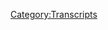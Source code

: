 {{DEFAULTSORT:
    #_TRANSCRIPT_0775:Fireside Chatting
}}{{Transcript
    | title         = [[775: Fireside Chatting]]
    | caption       = [https://knowledgefight.libsyn.com/775-fireside-chatting Listen to this episode on Libsyn]
    | episodeNumber = [[775: Fireside Chatting|775]]
    | length        = 02:25:26
}}

{{MessageBox
    | header     = Warning: Bot Generated Content
    | text       = This transcript was automatically generated by transcription software and likely contains many mistakes and misattributions. Please check the audio for definitive quotes, attribution, and context.
    | image      = N3yvass4myg91.webp
    | imagewidth = 50px
    | id         = warning
}}

{{TranscriptBlock
    | name      = Theme Song
    | timestamp = 00:00:04.000
    | text      = Red Alert. Red alert. Red alert. Red Alert knowledge five Dan and Jordan wedding knowledge party.com It's time to pray. I have great respect for knowledge like knowledge. I'm sick of them posing as if they're the good guys. Xiang V or the bad guy. Knowledge I'm Dan and Jordan knowledge fight need money Andy and Andy you're shopping Andy and Ken handy in Kansas. Bray Andy in Kansas, you're on the airplane for a huge fan. I love your world. Knowledge by now knowledge fight.com
}}

{{TranscriptBlock
    | name      = Dan
    | timestamp = 00:00:59.000
    | text      = Hey everybody, welcome acknowledgement. I'm Dan. I'm Jordan. We're a couple dudes like to sit around worship at the altar of saline and talk a little bit about Alex Jones. Oh,
}}

{{TranscriptBlock
    | name      = Jordan
    | timestamp = 00:01:07.000
    | text      = indeed we are Dan
}}

{{TranscriptBlock
    | name      = Dan
    | timestamp = 00:01:08.000
    | text      = Jordan dandruff damn quick question for you. Which bright spot today but my bright spot is Jordan. I am getting last these buttons out and everything. And so obviously I need a little something to watch. I've been needing to find some entertainment, of course, and I was poking around on YouTube and I managed to find there's a new season of Australian survivor Oh, Australian survivor Heroes vs villain. All right, all right. And man I gotta say maybe I'm like a traitor to the United States. Like they're they have no business making such a better version of survival. Why it's night and day so much better
}}

{{TranscriptBlock
    | name      = Jordan
    | timestamp = 00:01:52.000
    | text      = Austria me that that's like, it is harder to survive on the day to day i and then in the states where a lot of people so I feel like that makes sense that their show about survival Yeah, would be of a heightened quality but
}}

{{TranscriptBlock
    | name      = Dan
    | timestamp = 00:02:05.000
    | text      = like they I don't, I don't fucking get it. I their editing is better. Their storytelling is better. That's faster. They're casting is better. Like, legitimately. There are characters on there that I don't like that I still enjoy watching. Whereas with the American version, this last season, I was having a real hard time getting a hold anywhere. Yeah, finding anybody to care about all right season. Well, that's fair. But yeah, it's just good. And here I was thinking about it. And like, what could it possibly be? That's the difference. And I think it's less like meta shit. Right? Less meta shit going on
}}

{{TranscriptBlock
    | name      = Jordan
    | timestamp = 00:02:42.000
    | text      = season of the Australian survivor. Are they on?
}}

{{TranscriptBlock
    | name      = Dan
    | timestamp = 00:02:44.000
    | text      = I think it's eight.
}}

{{TranscriptBlock
    | name      = Jordan
    | timestamp = 00:02:45.000
    | text      = They're on like eight, as opposed to 40. Yeah. So it's like a fan of Australian survivor is only been watching Australian survivor as opposed to like, their dad watched it and explained to them some of the
}}

{{TranscriptBlock
    | name      = Dan
    | timestamp = 00:02:57.000
    | text      = doesn't live outside the context of survived. The triple still understand the end like heroes versus villains. And the last season was blood versus water naturally. And so like your water when there's more of it? Well, you know, that's the season where you have to compete against or with a family. But yes, yeah, those are things that they took from the American survivor, but just, I don't know, less membership. And then also this, I noticed this, that I love, and that is that on Australian survivor, they split every episode has a reward challenge and a immunity challenge. Ah, like classic survivor, okay. In the American version, it's always BOTH Yeah, they just have one big thing. And it's almost always a big course that you have to run through or something that's annoying. And then there's a puzzle, right? And then you get a reward and immunity. And it's like, I don't know, this is it's just like, I don't do you want to maximize that much of time of people just sitting around? Sure. And maybe that is what they want to maximize. But for me, I want to see people do challenges, right? I want to see I want to see balanced gameplay. Balanced television. That's what I want to see. And sometimes their challenges are fucking stupid. Throw coconuts at barrels.
}}

{{TranscriptBlock
    | name      = Jordan
    | timestamp = 00:04:13.000
    | text      = What great. That's a great challenge. Here's why that's a great challenge, because that is a challenge that no one can stop doing until they succeed. You would just be like, no, okay, I know I missed that one. But let me give. I'll do one more. Yeah, one of
}}

{{TranscriptBlock
    | name      = Dan
    | timestamp = 00:04:27.000
    | text      = the challenges was to team members are on each side. Do you want to sit back so a little bit there's a line of five barrels. And whoever gets three knocked over on the other person's side, which is great. Yeah, okay. None of this gilding the lily. Elaborate fucking courses.
}}

{{TranscriptBlock
    | name      = Jordan
    | timestamp = 00:04:48.000
    | text      = I do love a borderline like corporate retreat game. It's hard to it's hard to not enjoy yourself. Yeah. This last
}}

{{TranscriptBlock
    | name      = Dan
    | timestamp = 00:04:55.000
    | text      = episode that I watched one of the challenges was hold on to a pole. Like over the ocean. Okay, going on to a poll.
}}

{{TranscriptBlock
    | name      = Jordan
    | timestamp = 00:05:03.000
    | text      = I do have a problem with the hang on to a poll stuff. I don't know. It's like endurance I saw I saw They Shoot Horses, Don't They? When I was like 14, which is too young to see that movie?
}}

{{TranscriptBlock
    | name      = Dan
    | timestamp = 00:05:17.000
    | text      = Do They Shoot Horses? No, They
}}

{{TranscriptBlock
    | name      = Jordan
    | timestamp = 00:05:18.000
    | text      = Shoot Horses, Don't They? It is. It is so much like I do sometimes get depression era flashbacks whenever I see somebody just holding on to a pole for a million dollars. Like, I get it. Okay, we're doing a dance off for 48 hours. It's mind over matter. You understand, but it's testing your mettle.
}}

{{TranscriptBlock
    | name      = Dan
    | timestamp = 00:05:37.000
    | text      = It's also came out there to win this prize. Right? Natalie what it takes hold on to this pole. Sure.
}}

{{TranscriptBlock
    | name      = Jordan
    | timestamp = 00:05:43.000
    | text      = Sure. I recognize that.
}}

{{TranscriptBlock
    | name      = Dan
    | timestamp = 00:05:48.000
    | text      = So anyway, there's a guy named Sean on the seizure, who appears to be five feet taller than everybody else and then
}}

{{TranscriptBlock
    | name      = Unknown Speaker
    | timestamp = 00:05:56.000
    | text      = the fucking die. He's just a giant
}}

{{TranscriptBlock
    | name      = Dan
    | timestamp = 00:05:58.000
    | text      = and he's comically overpowered. Oh, of course, terms of child wishes. Good luck. I don't know. I don't know how people are gonna beat him.
}}

{{TranscriptBlock
    | name      = Jordan
    | timestamp = 00:06:06.000
    | text      = Back when CT carried Johnny bananas on his back, like that kind of overpower. Yeah, but
}}

{{TranscriptBlock
    | name      = Dan
    | timestamp = 00:06:11.000
    | text      = he doesn't he's not drunk and seemingly a real problem. And he's not for Boston. No, although I don't want to talk more about I could go on forever. Anyway, what's your brightspot? My
}}

{{TranscriptBlock
    | name      = Jordan
    | timestamp = 00:06:26.000
    | text      = brightspot is? Yes. So I started the learning how to do speed run Final Fantasy seven.
}}

{{TranscriptBlock
    | name      = Dan
    | timestamp = 00:06:31.000
    | text      = You mentioned that before we started recording. It's been very exciting. Sure.
}}

{{TranscriptBlock
    | name      = Jordan
    | timestamp = 00:06:35.000
    | text      = And yesterday, I performed my first like, Skip, you know, like one of those things where you enter in to enter in a series of things and you do it the right way. This one is particular. Pixel Perfect. That that's a new building. Yeah. And I did it. I did it for the first time on stream. Everybody was like, I assume they were clapping. You can't hear anybody. Sure. There WAS WOO in the chat one time. So that was pretty exciting. But that to me was like the first time it is it is like I get accomplishment. Like I don't know, it was like the moment I totally got it. And like the whole speed reading thing. I got it because I was like, Oh, wow, I'm 35. And this is me at 10. The moment that happened. I was like I you know, it was that? Yeah,
}}

{{TranscriptBlock
    | name      = Dan
    | timestamp = 00:07:23.000
    | text      = I get it conceptually, but I have a difficult time ever imagining I could actually do it. You know? Yeah. So precise, not very precise. And I'm not so hot on that,
}}

{{TranscriptBlock
    | name      = Jordan
    | timestamp = 00:07:32.000
    | text      = you know, and I was scared of it too. And it did take like two to three hours of practice to do it one time. And I don't know if I'm gonna be able to do it again. Right. But doing it that one time was pretty solid. Yeah,
}}

{{TranscriptBlock
    | name      = Dan
    | timestamp = 00:07:44.000
    | text      = I wouldn't. I wouldn't say I'm scared
}}

{{TranscriptBlock
    | name      = Jordan
    | timestamp = 00:07:49.000
    | text      = or intimidated. apprehensive,
}}

{{TranscriptBlock
    | name      = Dan
    | timestamp = 00:07:51.000
    | text      = have better uses of my time.
}}

{{TranscriptBlock
    | name      = Unknown Speaker
    | timestamp = 00:07:55.000
    | text      = Busy Oh, okay, busy
}}

{{TranscriptBlock
    | name      = Dan
    | timestamp = 00:07:56.000
    | text      = to fail to do something for two hours. Just to do it once and then maybe not be able to do it again.
}}

{{TranscriptBlock
    | name      = Jordan
    | timestamp = 00:08:04.000
    | text      = I understand.
}}

{{TranscriptBlock
    | name      = Dan
    | timestamp = 00:08:05.000
    | text      = But also it is part of like a larger process that you're in the middle of so I don't mean to I don't mean to minimize or be like, why would anyone do that? No,
}}

{{TranscriptBlock
    | name      = Jordan
    | timestamp = 00:08:15.000
    | text      = I find it I find it very interesting. It is it is so much like learning an instrument to me. Yeah, it's so fascinating. How much like it is like learning to play the piano again. You know, being mad that like the simplest version of Lion King isn't as easy as I wanted it to be. Yeah, it's
}}

{{TranscriptBlock
    | name      = Dan
    | timestamp = 00:08:30.000
    | text      = incredibly niche. And maybe not ever going to have the same level of respect as like a symphony but doubtful but but I see what you're saying and I wish you the best with it. Thank you very much. No problem. So Jordan, yes, today we have an episode to go over Whoo. And here's the sitch it's a deposition
}}

{{TranscriptBlock
    | name      = Jordan
    | timestamp = 00:08:48.000
    | text      = Oh, oh, that would arrived. I was I was pretty excited for the ramp. Now.
}}

{{TranscriptBlock
    | name      = Dan
    | timestamp = 00:08:53.000
    | text      = I realized on our last episode that I mentioned and t's that Alex is doing these fireside chats. Oh, and I realized I can't leave that thread dangling. That's fair. We have to talk about the fireside chat
}}

{{TranscriptBlock
    | name      = Jordan
    | timestamp = 00:09:06.000
    | text      = now now in the defense of leaving a dangling if you so desire. I still don't know what Alex's predictions for 2023 are now we know we have yet to hear those not commonly frustrating situations, we
}}

{{TranscriptBlock
    | name      = Dan
    | timestamp = 00:09:20.000
    | text      = will learn some by the fire. Good time. So I I have so many complicated feelings about this. I started exploring Alex's new site is Alex Jones dot live. And I think I think that this is where he's trying to hide his money. Yeah. I mean, that's basically the game. He's leaving Infowars behind totally. And trying to shift all of that over to this. It couldn't be more obvious, right. And on the one level, that's interesting, but then on another level, there is this weird thing where he and like SPOILER ALERT Mike Adams sense of showing up at some point by the fire. Okay, but they have this, like, you have such freedom now like, what freedom Didn't you have before? That's crazy, like you can finally talk. You could have done whatever. But at the same time I get it. Yeah, Alex was trapped in his own like self made prison planet drew in the Infowars studio and there is some sort of a weird comfort that he probably has, like escaping and doing like, Ah, I'm in my home studio recording me just saying whatever the fuck I want.
}}

{{TranscriptBlock
    | name      = Jordan
    | timestamp = 00:10:35.000
    | text      = I mean, I will say I will say this as far as therapy has ever gone, there is a huge difference between going to the therapists office and then whenever zoom therapy stuff started, I have sure the comfort level of being in your home talking to somebody massive difference. Sure. So I can totally get that. Yeah,
}}

{{TranscriptBlock
    | name      = Dan
    | timestamp = 00:10:54.000
    | text      = I mean, like going to an office versus working at home, there is something ritualized, almost like in our culture, about going to the place where the thing happens. Right. And that can be confining in some ways. But we're also talking like when you're talking about therapy, you're talking about a, you're there for an hour, and there's a reason you're there. The interaction between you and this therapist, if you're talking about going to work, then you're working for somebody probably right? I Alex didn't have a boss, he would just do whatever he wanted. And yet that was too confining for him because of these errors that he made along the way. didn't create, like his fantasy land where, you know, free speech rained, and everybody was hooray. Right? He created a hellscape for himself, right? And now he's trying to create, like his escape pod where he can have the money flow to. And it's really bizarre to me,
}}

{{TranscriptBlock
    | name      = Jordan
    | timestamp = 00:11:48.000
    | text      = yeah, no, he was trying to build a house and then suddenly found out that he had accidentally accidentally built it entirely out of metal bars. And then he's trying to escape from that. Now, I assume that Alex Jones dot live is probably not owned, specifically by Alex Jones.
}}

{{TranscriptBlock
    | name      = Dan
    | timestamp = 00:12:08.000
    | text      = will talk a little bit about that. But like, I still don't have a terms of service page up on his website. So I still don't know some of the details. There's still no place to sign up or pay money, right. Like there's no transactions that are being done through this website.
}}

{{TranscriptBlock
    | name      = Unknown Speaker
    | timestamp = 00:12:22.000
    | text      = Right.
}}

{{TranscriptBlock
    | name      = Jordan
    | timestamp = 00:12:24.000
    | text      = launder money right now. Yeah.
}}

{{TranscriptBlock
    | name      = Dan
    | timestamp = 00:12:26.000
    | text      = Well, but he also doesn't have a responsibility to have a terms of service page. As far as I know. Right? I don't know that. We'll see. But I'm keeping my eyes on it. Because I think this is I am much more interested in this than his show. Yeah, he's show is such a riot. And even he knows that. Wow. You know what I mean? Like he's trying to escape his presentation. Oh, just as much as I am.
}}

{{TranscriptBlock
    | name      = Jordan
    | timestamp = 00:12:48.000
    | text      = So. So he's, wow, this is fascinating. This is a whole new world. This is a this is a you've, you've piqued my interest beyond what I was expecting. I'm
}}

{{TranscriptBlock
    | name      = Dan
    | timestamp = 00:12:57.000
    | text      = glad. Good. And now we'll say hi to some walks, and then we'll talk about Fireside Chat. That's a great idea. So first, Michael Jackson's out of work emotional sport, cat and world famous techno cat. John Baron. Thank you so much for now policy walk.
}}

{{TranscriptBlock
    | name      = Alex Jones
    | timestamp = 00:13:11.000
    | text      = I'm a policy wonk. Thank you very much.
}}

{{TranscriptBlock
    | name      = Dan
    | timestamp = 00:13:13.000
    | text      = That was the name of Trump's assistant. Forgot alleged assists. Next ated project black cracking to kidnap a bachelor Squatch. And my cat still resents me. Thank you so much for now policy walk.
}}

{{TranscriptBlock
    | name      = Alex Jones
    | timestamp = 00:13:28.000
    | text      = I'm a policy.
}}

{{TranscriptBlock
    | name      = Jordan
    | timestamp = 00:13:29.000
    | text      = Thank you very much.
}}

{{TranscriptBlock
    | name      = Dan
    | timestamp = 00:13:30.000
    | text      = Thank you next. Hey, baby. My name is Gabby. Thank you so much. You are now policy walk.
}}

{{TranscriptBlock
    | name      = Alex Jones
    | timestamp = 00:13:34.000
    | text      = I'm a policy.
}}

{{TranscriptBlock
    | name      = Jordan
    | timestamp = 00:13:35.000
    | text      = Thank you very much.
}}

{{TranscriptBlock
    | name      = Dan
    | timestamp = 00:13:36.000
    | text      = Next, Malik Dwayne for thieves and Associates. Thank you so much. You are now policy walk. I'm a policy. Thank you very much. Thank you. And my girlfriend took Francis Boyles international law class and it was as weird as you'd think. Thank you so much. You are now ballsy walk.
}}

{{TranscriptBlock
    | name      = Alex Jones
    | timestamp = 00:13:51.000
    | text      = I'm a policy wonk. Thank
}}

{{TranscriptBlock
    | name      = Jordan
    | timestamp = 00:13:52.000
    | text      = you very much.
}}

{{TranscriptBlock
    | name      = Dan
    | timestamp = 00:13:53.000
    | text      = How weird I think it is
}}

{{TranscriptBlock
    | name      = Jordan
    | timestamp = 00:13:54.000
    | text      = i Boy I would be surprised if you could out weird me.
}}

{{TranscriptBlock
    | name      = Dan
    | timestamp = 00:13:58.000
    | text      = I have some really bizarre pictures in my head. So look, here's the here's how this is gonna go. We've got two fireside chats, and an episode of Alex's podcast his maiden voyage on his podcast that we're going to be discussing here today. These things are up on his website. Yeah, the Alex Jones live Yeah, but the podcast is also up in an Alex Jones Live section on band dot video. So I can there are no view counts on his Alex Jones live website but there are on vandaag video right? Yeah. And I can tell that this video that he has this this first episode of his podcast, the fireside chats not up there. So I couldn't get a read on that. This only has 150 or so. 1000 views. Okay, that's not good.
}}

{{TranscriptBlock
    | name      = Jordan
    | timestamp = 00:14:52.000
    | text      = It's better than Harrison Smith, but it's not as good as info. Oh, it's
}}

{{TranscriptBlock
    | name      = Dan
    | timestamp = 00:14:55.000
    | text      = better than Harrison Smith by a country. Better better bottom up
}}

{{TranscriptBlock
    | name      = Jordan
    | timestamp = 00:15:02.000
    | text      = Oh, it's Canada now.
}}

{{TranscriptBlock
    | name      = Dan
    | timestamp = 00:15:06.000
    | text      = It's better than everybody else at Infowars. But it's not better than like maybe an episode of Alex's show might do or especially one where it's like this is a premiere or launch a brand new thing. Something that supposed to be exciting. It seems like maybe,
}}

{{TranscriptBlock
    | name      = Jordan
    | timestamp = 00:15:23.000
    | text      = you know, here's the thing. Here's the thing about that, I hope. And it's not true. It's not true, obviously. But I would hope if I were in this situation, that I would take that as like, Fuck, yeah. Because and I'll throw this out there, I get where you're going, you want to build something new, and you get the chance to build it again. You know, like you, if you say to yourself, I was gonna go a different direction. If you say to yourself, I built this whole Infowars thing, right? Then getting back to that spot is a either a Oh, no, how dare I lose all my spot? Or here we go. This is a chance to build something better. Is it newer?
}}

{{TranscriptBlock
    | name      = Dan
    | timestamp = 00:16:03.000
    | text      = See, that's nice. But at the same time, when he started with Infowars, it was a clean slate. Whereas now it would be starting something a billion and a half dollars
}}

{{TranscriptBlock
    | name      = Jordan
    | timestamp = 00:16:12.000
    | text      = and $1.5 billion in debt that is difficult to do. And
}}

{{TranscriptBlock
    | name      = Dan
    | timestamp = 00:16:17.000
    | text      = like with the baggage of his whole career, he's not starting fresh no matter what, that is a good point. Now, the way I thought you were gonna go with it is I would look at that 150,000 views and be like, great. Now, if people are watching it on the site, the new site? Sure. You know, the reason the numbers are low is because everyone's watching it over there. I don't know this. Alex probably would because he's got the back end numbers. Right. But I I don't have a lot of faith.
}}

{{TranscriptBlock
    | name      = Jordan
    | timestamp = 00:16:45.000
    | text      = I would be surprised. It's tough to get people to go to it's tough to get people to stay through a click through. Oh, no. And let alone go through a website they're not familiar with, right? Yeah, they're way more likely to see it on Bandai video than anything else. Yeah.
}}

{{TranscriptBlock
    | name      = Dan
    | timestamp = 00:16:57.000
    | text      = And outside of us talking about it. I don't think I've heard anybody talk about Alex Jones having a new website. Hey, that's not good. So we start here with the first fireplace chat. This one takes place in Alex's home okay. He has a fireplace or I assume it's his house. I don't know it's indoors at least so
}}

{{TranscriptBlock
    | name      = Jordan
    | timestamp = 00:17:21.000
    | text      = he could have possibly rented a place with a fireplace in order Yeah, sure.
}}

{{TranscriptBlock
    | name      = Dan
    | timestamp = 00:17:25.000
    | text      = So this one is titled fires place in humanity.
}}

{{TranscriptBlock
    | name      = Jordan
    | timestamp = 00:17:29.000
    | text      = Wow, is this this first one? Yeah. Is he establishing why he's by fire because fire has an importance to humanity ever since pro means something that none of us know at all right. We have no idea of board fire
}}

{{TranscriptBlock
    | name      = Dan
    | timestamp = 00:17:42.000
    | text      = oblivious to it. Actually. I asked my history professor in college. He just gave me this weird look. Everybody's
}}

{{TranscriptBlock
    | name      = Jordan
    | timestamp = 00:17:49.000
    | text      = like what are you doing talking about fire still come on? Yeah, come on. That's passe needs it?
}}

{{TranscriptBlock
    | name      = Dan
    | timestamp = 00:17:55.000
    | text      = So here we go. Here's where it starts. Okay.
}}

{{TranscriptBlock
    | name      = Alex Jones
    | timestamp = 00:17:57.000
    | text      = There's something about a fire. And people sitting around a fire talking about the world talking about their families talking about their hopes and dreams or future. It isn't it interesting that the European Union and places like San Francisco, the so called greenies have banned fireplaces and space heaters and now they're coming after our gas power stoves, the Biden ministration proposed outright banning them. And then when we criticize that they said it was crazy to criticize it. Not that it was crazy that they were doing it. It was crazy. To not want them to ban our gas powered stoves. They want to take away all of our energy.
}}

{{TranscriptBlock
    | name      = Dan
    | timestamp = 00:18:34.000
    | text      = I guess we got a little discussion of fires placed on humanity. Those points.
}}

{{TranscriptBlock
    | name      = Jordan
    | timestamp = 00:18:38.000
    | text      = Yeah, we got right to the right to the stoves. We all skipped over several, I would say hundreds of 1000s of years. Yeah.
}}

{{TranscriptBlock
    | name      = Dan
    | timestamp = 00:18:45.000
    | text      = And its place. Yeah, do you mind. So as Alex was ranting about how these fire things are getting banned, he's washed up some headlines on the screen and I decided I was going to trace these down to learn a little more about the subject that he's covering on the subject of the greenies in the EU and San Francisco. What a combination of places the European Union and San Francisco well, they are sister countries, so on the subject of them banning and fireplaces. He has an article from a website called Green zones.eu From last April titled quote, old fireplaces soon banned. Green zones.eu is a website that sells environmental stickers you can put on your car, and also happens to have a blog most likely for SEO purposes. So idiots like Google, like Alex googling keywords like band and fireplace will land on their page and get more traffic. This the use of this is one of the main sources that Alex has gone with it shows a lack of seriousness on his part, every time this Fireside Chat is not being done by a professional Fireside Chat.
}}

{{TranscriptBlock
    | name      = Jordan
    | timestamp = 00:19:46.000
    | text      = It does not feel like that. Every time somebody explains even the tiniest bit of SEO to me, I go,
}}

{{TranscriptBlock
    | name      = Jordan
    | timestamp = 00:19:52.000
    | text      = No, no. Good.
}}

{{TranscriptBlock
    | name      = Dan
    | timestamp = 00:19:57.000
    | text      = This article is about the UBA. The environmental agency in Germany putting out a decree that most of the really old fireplaces and stoves needed to be retrofitted with a new filter to bring them in line with emission standards. Sure, if people could not or would not retrofit them with the filter, they would need to be decommissioned. There were a number of exceptions though, like for quote historic tiled stoves from before 1950 Among other options five, I'm gonna give this one a grade of weak source and information provided doesn't support Alex's argument and the next article Alex provides as backing is even worse. The title is, quote, European Commission behind UK restrictions on wood burning stoves, but it doesn't have a clear date apparent. There isn't a date on it at all. But I was able to find snapshots of this page on the Wayback Machine going back to at least October 2020. There
}}

{{TranscriptBlock
    | name      = Jordan
    | timestamp = 00:20:48.000
    | text      = was also like an article being like Abraham Lincoln just shot
}}

{{TranscriptBlock
    | name      = Dan
    | timestamp = 00:20:53.000
    | text      = house used. This is from a website titled fireplace.co.uk This is a fireplace industry website where you can find your local fireplace showroom or someone to sell you new pieces of fireplace related fireplace. This is essentially a lobbying arm of the woodburning fireplace business. So it's not at all an acceptable source to prove anything other than Alex and his team are lazy.
}}

{{TranscriptBlock
    | name      = Jordan
    | timestamp = 00:21:21.000
    | text      = I mean, of course they do have lobbyists, but I don't know sometimes it's just like you can't have a lot fireplaces can't have a lobby
}}

{{TranscriptBlock
    | name      = Dan
    | timestamp = 00:21:28.000
    | text      = is weird. Also, because it's fun. The article includes this line that Alex would strongly disagree with yet he's using it as a source. Quote, It is bizarre in the extreme to think that air pollution in the UK is being laid fairly and squarely at the door of the wood burning stove industry. Governments conveniently ignore coal powered power stations ignore the harmful emissions from diesel and petrol vehicles and the limited progress on pushing electric cars. I'm guessing if Alex looked at this piece past the headline, he would join me in grading the sources worthless and from a heavily biased source in the real world, according to a February 2023 article in The Guardian, so it's just this month right after the UK passed rules allowing English councils to find people 300 pounds for using wood burning stoves that cause smoke to affect neighbors. These councils have, quote issued only 17 fines over six years, despite more than 18,000 complaints. But I guess it's good that Alex considers himself the tip of the spear because his research consists of skimming articles about air pollution written by fireplace salesmen.
}}

{{TranscriptBlock
    | name      = Jordan
    | timestamp = 00:22:34.000
    | text      = I mean, you know, like, here's the thing, I'm just I think a lot of people forgot the worst parts of the Obama years weren't weren't all of the you know, war crimes and all that stuff. The worst parts were when Republicans didn't have anything to be mad about for like a week. And then you got brown suit anger that lasted for a week and you're like, oh, how dare he wear? Yeah, whatever it is, you know, like, oh, how dare this? I'm not doing it. I'm not doing stoves, they're bad for you. And if you want to keep yours fucking fine. I'm not doing stoves. It's,
}}

{{TranscriptBlock
    | name      = Dan
    | timestamp = 00:23:08.000
    | text      = it's a tough fight to get excited about not doing stoves man. So the next article that Alex uses is from construction dive. And this article was published in 2015. The headline is, quote, San Francisco Bay Area bans wood burning devices and all new home construction. This is a blog geared at delivering the latest news in the world of construction, which I didn't realize was a big part of Alex's media diet, so much so that he's pulling out this eight year old article about San Francisco passing a regulation that prohibited woodburning devices in new home. Honestly, that regulation sounds reasonable. And the article even discusses how you could get a gas fake lug thing for your fireplace. I don't understand that any of this has to do with the larger theme of trying to take away energy or fires place in humanity. Right. So now, when Alex starts talking about Biden in the gas stoves ship, he uses one CNN article that's just reporting that a member of the Consumer Product Safety Commission suggested a regulation that was worth considering. But then he uses another headline, quote, Biden administration announces intent to ban gas stoves. That headline is way more severe. And if you blink, you might miss the source on that which might have been intentional. The name of the outlet is just in the corner of the screen and zooms out of you pretty quick. This is a post from the American Energy Alliance, which is a lobbying arm of the Institute for Energy Research. The group has deep ties to the Koch family between hundreds of 1000s and probably millions of dollars of funding. And a former Koch oil lobbyists Tom pile at one time serving as president of both the American Energy Alliance and the Institute for Energy Research. Long and short. This is an oil industry lobbying press release and Alex is trying to pass it off to his audience as news or research. Not a great look how many of these sources he's using are just PR shit from lobbyists in the fields that stand to make less money if climate change is taken. Seriously. Yeah, yeah. See? seems shoddy
}}

{{TranscriptBlock
    | name      = Jordan
    | timestamp = 00:25:01.000
    | text      = you know, in some ways, I feel like that that law, you know, folks councils past where it's like, oh, you can't run that. But they've only cited 17 tickets out of 18,000 complaints. Like, I know, Citizens United made all of this kind of dark money and all that stuff legal. But, you know, we know that laws aren't as important if you don't do some certain things anyway, you know, so I say we pelt them all with paint balloons. Does that make sense?
}}

{{TranscriptBlock
    | name      = Dan
    | timestamp = 00:25:27.000
    | text      = See, are you suggesting that if we all paint, if we all throw paint, believe we can nullify
}}

{{TranscriptBlock
    | name      = Jordan
    | timestamp = 00:25:37.000
    | text      = lobbyists will not exist? I know, I understand that the Supreme Court has a lot of power. But so I was painting balloons.
}}

{{TranscriptBlock
    | name      = Dan
    | timestamp = 00:25:45.000
    | text      = I don't know. I don't know if law nullification would work on this one welfare paint initiative you're trying
}}

{{TranscriptBlock
    | name      = Jordan
    | timestamp = 00:25:52.000
    | text      = wasn't how they got rid of prohibition, but it might have been a good idea. So all energy
}}

{{TranscriptBlock
    | name      = Dan
    | timestamp = 00:25:56.000
    | text      = is going away. Sure.
}}

{{TranscriptBlock
    | name      = Alex Jones
    | timestamp = 00:25:59.000
    | text      = They want to take away all of our energy, energy, it's not just food you eat. But the machines that operate that actually helped produce the food and produce the medicine. And when you go after the energy, you go after the very prosperity of the population. So I really intend to talk a lot about fire itself and energy at these fireside chats, but also so many other issues, because this is really the original television set. And fire is what brought humans in to what we now know, as the modern age, my long path. So one of the many things we'll be doing here.
}}

{{TranscriptBlock
    | name      = Dan
    | timestamp = 00:26:35.000
    | text      = I think that Alex and I might have a different definition of the modern age.
}}

{{TranscriptBlock
    | name      = Jordan
    | timestamp = 00:26:39.000
    | text      = I mean, I don't think fire even brought us into the Bronze Age. Fire just brought us into the lake. We grow corn age,
}}

{{TranscriptBlock
    | name      = Dan
    | timestamp = 00:26:48.000
    | text      = we can cook meat.
}}

{{TranscriptBlock
    | name      = Jordan
    | timestamp = 00:26:53.000
    | text      = Yeah, don't get me wrong. Fire has been important the whole time all the way. You know? Well, you bet you're on my stove. There's fire. I'll tell you that right now. No, I mean,
}}

{{TranscriptBlock
    | name      = Dan
    | timestamp = 00:27:03.000
    | text      = I don't think the idea of saying that fire plays a big role in humanity is wrong. That's not what I understood.
}}

{{TranscriptBlock
    | name      = Jordan
    | timestamp = 00:27:13.000
    | text      = I feel like we're starting both way too simple. And yet if we're going to start this simple, you might as well be like the sun is fire. We're gonna get to that later. Oh, my God, of course we are.
}}

{{TranscriptBlock
    | name      = Dan
    | timestamp = 00:27:22.000
    | text      = But I was gonna scoff at Alex being like the fire is the original TV but that might flashback to how many times I've been at a bonfire and he's just sat there
}}

{{TranscriptBlock
    | name      = Jordan
    | timestamp = 00:27:32.000
    | text      = and stared at it been like Yeah, man. I'm doing all kinds of weird stuff. No, I bought Fire. Fire. Do you know people dance behind it? So you got shadows. That's practically a TV.
}}

{{TranscriptBlock
    | name      = Dan
    | timestamp = 00:27:44.000
    | text      = But then the other thing too is like Alex is like, all our energy is gonna be taken away. And like you want to make fun of it, obviously. But we're already out of diesel and we have Xbox or something. Three months. Why is no one reporting on the fact that we've been? We've been out
}}

{{TranscriptBlock
    | name      = Jordan
    | timestamp = 00:28:01.000
    | text      = of diesel for months now. I do appreciate just that idea of like, oh, you know, fire. No, fires like energy and you know, energy. We get energy from food. And food is made from fire. See, it all makes sense, man, like we don't need your
}}

{{TranscriptBlock
    | name      = Dan
    | timestamp = 00:28:21.000
    | text      = help. This is fourth grade shit.
}}

{{TranscriptBlock
    | name      = Jordan
    | timestamp = 00:28:22.000
    | text      = I know. But
}}

{{TranscriptBlock
    | name      = Jordan
    | timestamp = 00:28:24.000
    | text      = yeah, we're gonna get into the water cycle next episode.
}}

{{TranscriptBlock
    | name      = Dan
    | timestamp = 00:28:27.000
    | text      = Carbon Cycle is gonna come up. But look, Alex has some ideas. Some of them are bad. Sure, all of them are bad well, but I kind of would like him to do this. But
}}

{{TranscriptBlock
    | name      = Alex Jones
    | timestamp = 00:28:41.000
    | text      = I'm thinking about doing some shows to where I run the whole thing myself just hit record. And sit in the dark with just a few candles and candle light. And talking about the nature of the world the universe just really?
}}

{{TranscriptBlock
    | name      = Jordan
    | timestamp = 00:28:52.000
    | text      = Are you gonna set up an only fans in your bathtub and
}}

{{TranscriptBlock
    | name      = Alex Jones
    | timestamp = 00:28:55.000
    | text      = ambiance the background? So really, what I'm trying to say is these special broadcasts and special shows especially documentaries are going to be experimental.
}}

{{TranscriptBlock
    | name      = Dan
    | timestamp = 00:29:04.000
    | text      = It's gonna be experimental. This is gonna be prog. Casting.
}}

{{TranscriptBlock
    | name      = Jordan
    | timestamp = 00:29:07.000
    | text      = Do you know what the most popular stream on Twitch and stuff is? What hot tub streams? Women wearing swimsuits in hot tubs answering questions for money.
}}

{{TranscriptBlock
    | name      = Dan
    | timestamp = 00:29:18.000
    | text      = I'm not gonna say that there isn't a market for thick neck bears. And
}}

{{TranscriptBlock
    | name      = Jordan
    | timestamp = 00:29:22.000
    | text      = I think he's got an idea. Look,
}}

{{TranscriptBlock
    | name      = Dan
    | timestamp = 00:29:25.000
    | text      = maybe maybe not. I don't you've added the hot tub and bathtub aspect to this.
}}

{{TranscriptBlock
    | name      = Jordan
    | timestamp = 00:29:30.000
    | text      = I mean, that's the next step.
}}

{{TranscriptBlock
    | name      = Dan
    | timestamp = 00:29:31.000
    | text      = I think it would just be so much fun for Alex to be sitting there alone with candles. Just saying a bunch of nonsense. Who's gonna be drunk as hell
}}

{{TranscriptBlock
    | name      = Jordan
    | timestamp = 00:29:41.000
    | text      = does he think this is a good night? When did he have this idea and was like, Nope, that one's got to come out of my mouth. He's
}}

{{TranscriptBlock
    | name      = Dan
    | timestamp = 00:29:47.000
    | text      = gonna be drunk and shit. Alone. His breath is going to be a fire risk. That's how drunk he's gonna be. Stay away from the cancer.
}}

{{TranscriptBlock
    | name      = Jordan
    | timestamp = 00:29:56.000
    | text      = HE COUGHS there's a massive explosion
}}

{{TranscriptBlock
    | name      = Dan
    | timestamp = 00:29:59.000
    | text      = Oh, Oh, solenoid. I would love that. I can't wait. Yeah, fire chat. So when you have someone who's an idiot, who also decides that he wants to get experimental, it's, that's, oh, it's the best speaking of fire, that's when you're cooking with gas. That's like, so good. He's gonna have such bad ideas, and maybe he'll do them. Anyway, I know, it's exciting, but he has another idea. And then this ends kind of abruptly,
}}

{{TranscriptBlock
    | name      = Alex Jones
    | timestamp = 00:30:26.000
    | text      = a lot of will be straight up News Analysis, roundtable discussions, but I'm gonna make a lot of it. Something different. Maybe I'll climb a mountain and do a podcast from the top. Maybe I'll go speak at a school board meeting and interview all the people that are there and really get the feel of why parents are so upset, but I want to get out in the world out there with the people and outside the studio. So that's what's happening at Alex shows live.com And don't forget everybody that goes Alex Jones live.com and puts in your email will get a one month free membership and all founding member coin purchasers at 1776 coin.com. We'll get a free membership and a lot of other benefits that are on the way so be sure to get the few final coins that are left at the Teddy Roosevelt series, the final series oh my god, remember at 1776 coin.com
}}

{{TranscriptBlock
    | name      = Dan
    | timestamp = 00:31:15.000
    | text      = That's pretty disappointing. Like the first fire side chat that Alex did is just an ad for the website that the fireside chats are on. If it was supposed to get me interested. I'm afraid that it failed. I have no idea what fires place in humanity is and I can only really get so excited for Alex drunkenly rambling in a room full of candle. That's true kind of excited, but only so excited. Great, certainly not worth the paywall. I'm not going to anticipate and also this could backfire really badly on Alex, because if he's just giving away free memberships, like this could rack up pretty serious, like bandwidth costs. And then if everybody cancels after that month, that's not good. Yeah.
}}

{{TranscriptBlock
    | name      = Jordan
    | timestamp = 00:31:56.000
    | text      = I like the idea that now he sounds so much like that stereotypical post political career kind of talk of like, you know what, now that I'm done with politics, I'm gonna write my memoir. And then you know, like, three months later, there's somebody who needs to be hit with a paid balloon, you know, like that's how it really goes. Yeah,
}}

{{TranscriptBlock
    | name      = Dan
    | timestamp = 00:32:12.000
    | text      = man. Now that I'm free of the being a millionaire and running my own business and saying whatever the fuck I want on air for 20 years now I
}}

{{TranscriptBlock
    | name      = Jordan
    | timestamp = 00:32:20.000
    | text      = can say whatever the fuck I want. What? You just yourself at least free person in the history of the
}}

{{TranscriptBlock
    | name      = Dan
    | timestamp = 00:32:29.000
    | text      = world, but maybe I'm judging the fire too quickly. Could be maybe I don't even know how important it is to humanity. No, I don't and we're never gonna know. But maybe we should give this a second try. Thankfully, Alex has a second Fireside Chat posted on the site. And this one's a little bit longer. First one was like three minutes and this one's about nine. And the title is some real clickbait bullshit. Okay, the ultimate secret to prosperity.
}}

{{TranscriptBlock
    | name      = Jordan
    | timestamp = 00:32:52.000
    | text      = I want that I want your 2023 predictions before you get to this shit. I gotta get it and you're not gonna get the ultimate prosperity. What's the secret in 2017? Megyn Kelly Ah, shit.
}}

{{TranscriptBlock
    | name      = Dan
    | timestamp = 00:33:03.000
    | text      = The secret to prosperity is basically Hey, isn't the fossil fuel industry cool? Boy. So in this fireside chat, Alex is no longer by his home fireplace. He's now outside in a snowy landscape in front of a large open air fire pit. The snow leads me to leave that believe that this is not in Austin. And the fact that this is clearly a gas fire pit and it's outdoors leads me to suspect that none of the regulations Alex was complaining about in the last chat even apply to this one at all.
}}

{{TranscriptBlock
    | name      = Jordan
    | timestamp = 00:33:34.000
    | text      = It does seem interesting. Yeah. They are coming for them though.
}}

{{TranscriptBlock
    | name      = Dan
    | timestamp = 00:33:37.000
    | text      = I guess. Yeah. They want to get rid of fire.
}}

{{TranscriptBlock
    | name      = Jordan
    | timestamp = 00:33:40.000
    | text      = Use them while you got him. That's what I say about your your your ovens.
}}

{{TranscriptBlock
    | name      = Dan
    | timestamp = 00:33:44.000
    | text      = So this one's a little strange. Alex never says where he is he's shipped to the middle of snow. Okay. And it seems to begin in the middle of a thought like this felt in media rays.
}}

{{TranscriptBlock
    | name      = Alex Jones
    | timestamp = 00:33:55.000
    | text      = So you see leftist follow. That's how you start in the middle of thought. They are helping bring in total corporate discrimination or siege, an act of war to cut off Western Europe, Australia, New Zealand and Canada's energy. But then every other country and other every other major multinational corporation can still use energy, with no restrictions or controls. Within the taxes off of what cardboard allowed to use, are paid into private Merkin teal, carbon trading systems, literally owned by Bill Gates, the Rothschilds Rockefellers and others. But Bill Clinton Al Gore, they're all huge investors, and even own part of the company's large pieces.
}}

{{TranscriptBlock
    | name      = Dan
    | timestamp = 00:34:37.000
    | text      = I'm starting to notice a trend here. And I wonder if all of these fireside chats are just going to be about saying nonsense about energy policy and spouting out oil and coal lobbyists talking point says hey, like that? Yeah, maybe there's something there.
}}

{{TranscriptBlock
    | name      = Jordan
    | timestamp = 00:34:51.000
    | text      = Also, did he just run through the snow to get to this fire?
}}

{{TranscriptBlock
    | name      = Dan
    | timestamp = 00:34:59.000
    | text      = Maybe The air is thin and you shouldn't podcast at the top of a mountain.
}}

{{TranscriptBlock
    | name      = Jordan
    | timestamp = 00:35:03.000
    | text      = I don't think it's a good idea.
}}

{{TranscriptBlock
    | name      = Dan
    | timestamp = 00:35:04.000
    | text      = Oh and not for nothing that Nazi lawyer Kirk Lyons ran legal legal organization geared to defending Nazis called The Patriot Defense Foundation, which changed its name in 1991. To cause which stood for Canada, Australia, the US southern South Africa, in Europe. Yeah, because those were the places that he felt white people were under attack. Yeah, pretty neatly matches up with Alex's conception of where the globalists are attacking just swap out South Africa for New Zealand. And I honestly think New Zealand's only even on the list because there were some COVID Massive protests there that Alex made a big deal out of recently. So it's on the top of his mind. This may seem like a small point, but it's not the Patriot community. And that ideology that Alex was surrounded by an educated by as a child involved a conception of these countries and areas as places where the Jews were attacking the white people. And it's not surprising that Alex preaches to his audience, that very similar area happens to be where the globalists are attacking western values. Seems like a little parallel there.
}}

{{TranscriptBlock
    | name      = Jordan
    | timestamp = 00:36:04.000
    | text      = Nazis really don't come up with new ideas. A lot of its derivative, they're very focused on
}}

{{TranscriptBlock
    | name      = Dan
    | timestamp = 00:36:09.000
    | text      = leaving all that aside. what Alex is saying is nonsense word salad, that means nothing, which carbon trading systems are those that are literally owned by the Rothschilds and Bill Gates, the ones that are I've never heard Aleksei anything concrete on this front other than his exaggerations about Al Gore. Yeah, that that shit. I like
}}

{{TranscriptBlock
    | name      = Jordan
    | timestamp = 00:36:27.000
    | text      = bringing Bill Clinton back in why not hurt?
}}

{{TranscriptBlock
    | name      = Dan
    | timestamp = 00:36:29.000
    | text      = Yeah. What are these mercantile systems where the taxes on carbons we use get sad, what are those more about that Aryan
}}

{{TranscriptBlock
    | name      = Jordan
    | timestamp = 00:36:36.000
    | text      = are stellar dogs.
}}

{{TranscriptBlock
    | name      = Dan
    | timestamp = 00:36:38.000
    | text      = I suspect that Alex has no idea how these carbon exchanges even operate and he's just making shit up making it seem scary and then throwing some of his favorite boogeyman names in in order to pop the crowd wrestling.
}}

{{TranscriptBlock
    | name      = Jordan
    | timestamp = 00:36:50.000
    | text      = Yeah, I imagine he talks a lot about how the oil industry is making record profits this year. Not once. Does he mention it? He doesn't mention that. Oh, but it seems like if his point is that energy is under attack and all that stuff, then they should be posting losses, you know, they shouldn't be like, oh, and especially the government shouldn't be subsidizing them. Right. Government is not subsidized this,
}}

{{TranscriptBlock
    | name      = Dan
    | timestamp = 00:37:12.000
    | text      = they are losing money. Oh, and government doesn't subsidize them. What are you talking about? But
}}

{{TranscriptBlock
    | name      = Jordan
    | timestamp = 00:37:19.000
    | text      = so so when they say they made $40 billion in profits? Uh huh. Okay, and then you look in the law, and they're like, We subsidize this nation. We
}}

{{TranscriptBlock
    | name      = Dan
    | timestamp = 00:37:28.000
    | text      = can talk about this later. But first, come to my candle rule. I will tell you about the universe. Okay,
}}

{{TranscriptBlock
    | name      = Jordan
    | timestamp = 00:37:34.000
    | text      = you're right. I've forgotten exactly what we were talking about. Take me to the candle room, sir.
}}

{{TranscriptBlock
    | name      = Dan
    | timestamp = 00:37:38.000
    | text      = So anyway, Alex has an allegory that I think is just an analogy. And I don't even know if it's that.
}}

{{TranscriptBlock
    | name      = Alex Jones
    | timestamp = 00:37:44.000
    | text      = Okay. So here's a great allegory. We're out here in the freezing Coke, cheap, plentiful natural gas allows this amazing fire for us to warm our hands, just like the sun gives almost all of the energy to the Earth that we need for life to be sustainable. So again, if certain countries couldn't have the sun, and other countries could have the sun would that be discriminatory? Well, if certain countries can't have natural gas, and oil, and coal, that's also very discriminatory. So this is really an act of war. And we've been convinced that oh, it's for the earth, though. Fossil fuels are bad, and that it's just not true. The very same big multinational corporations have been suppressing a lot of new systems of energy that are almost free. And then you also see Bill Gates, renewables all just the mid 90s. Engineering, they've now declassified, he's running a planetary program to practice blacking out the sun for certain countries. If you're
}}

{{TranscriptBlock
    | name      = Dan
    | timestamp = 00:38:33.000
    | text      = listening to Alex, and you believe him, you have to think the villains he talks about are the stupidest bunch of folks with the most contradictory and self conflicting plan. Well, I mean, the Simpsons did it, it would be really, really difficult to take any of these villains seriously, if you thought about it for just a second. Okay, all of these plans are scary one at a time. But once you start combining them and realize that time is like, it's real sure that we are all living within a reality, right?
}}

{{TranscriptBlock
    | name      = Jordan
    | timestamp = 00:39:01.000
    | text      = We share too. Yeah, you can't be in your own. And I get to be in another one, right. And
}}

{{TranscriptBlock
    | name      = Dan
    | timestamp = 00:39:06.000
    | text      = like the plot to block out the sun in various countries runs concurrently with COVID. Whole visit, like there are other nefarious plans that are supposed to be happy. It's just it's a little silly.
}}

{{TranscriptBlock
    | name      = Jordan
    | timestamp = 00:39:18.000
    | text      = If you're going to tell me that somebody is going to block out the sun for various countries, you have to give me one way that they could do that, that I can sink my teeth into. So say you're gonna put a satellite or like some sort of mirror in in as a satellite around Earth that perfectly orbits at exactly the same speed as a certain country at a certain angle, always to block out the power of the sun. Right?
}}

{{TranscriptBlock
    | name      = Dan
    | timestamp = 00:39:45.000
    | text      = Yeah, but I mean, what he's doing is he's just taking this headline. Bill Gates wants to cover the sun to help counter global warming. There's a headline there. There's no indication of where this article is from, which isn't a great sign. I'm not 100 I'm percent sure on it. But I think it's from a January 2021 article from the Greenwich times, which itself is just covering an article in Forbes about Bill Gates, right. The Forbes article itself is just an op ed that is more or less a flight of fancy about research that aims to experiment with potential ways to stop ozone loss, right, which is scary because Bill Gates provided some of the funding share. So the claim Alex has made is that it's been declassified, the Bill Gates is running a planetary geoengineering program to practice selectively turning off the sun in various countries. And that's the backing that he provides for it. I did not find that persuasive.
}}

{{TranscriptBlock
    | name      = Jordan
    | timestamp = 00:40:37.000
    | text      = I would prefer all those types of headlines just be like, rich people pretend problem, isn't there. That's that these were the way I think those should go. Like I understand. Great Bill Gates is investing in a thing that won't solve the problem. That's very lovely for everybody. Yeah, but
}}

{{TranscriptBlock
    | name      = Dan
    | timestamp = 00:40:53.000
    | text      = yeah. But I want to talk about that analogy that Alex made. No, the allegory that he made. It wasn't an hour ago. No,
}}

{{TranscriptBlock
    | name      = Jordan
    | timestamp = 00:41:01.000
    | text      = it was,
}}

{{TranscriptBlock
    | name      = Dan
    | timestamp = 00:41:01.000
    | text      = I think he just wants to sound smart.
}}

{{TranscriptBlock
    | name      = Unknown Speaker
    | timestamp = 00:41:04.000
    | text      = saying the word allegory
}}

{{TranscriptBlock
    | name      = Dan
    | timestamp = 00:41:05.000
    | text      = makes you sounds about the Dhamma analogy. Alex is saying that putting regulations on various forms of energy is the equivalent of depriving a certain country of the sun. Obviously, this isn't comparable in any way. But it does raise an interesting question. Why don't most houses heat their themselves with coal anymore? It was once a dominant home heating method. But according to NPR, by 2019, only 130,000 households in the United States use coal for heat that represents less than 1/10 of 1% of homes. And because burning coal in the home sucked. It created heat really well, but it was disgusting and toxic. And once other heating methods were discovered and popularized, shit got updated. That's what's going on again, now. People are reassessing if the things that we accepted as normal are as safe as we think. Alex isn't a full on Tailspin about this stuff. Because he has strong feelings about the oil and coal industries. For some reason. It could be that he has secret backing, or it could be just as easy the case that everyone in the right wing media does they have that backing? Yep. And they're all pushing out the coal and oil lobby talking points as bedrock elements of right wing political ideology. So Alex knows that he asked to follow along.
}}

{{TranscriptBlock
    | name      = Jordan
    | timestamp = 00:42:16.000
    | text      = Yeah, yeah. It's almost like if you were a massive industry that wanted to make record profits, then what you would do is buy a bunch of TV people to put out propaganda to make it so that people whose interest you're actively fighting against will support you as a matter of their own religion. Yep. That would be smart.
}}

{{TranscriptBlock
    | name      = Dan
    | timestamp = 00:42:37.000
    | text      = Sure. No, I mean, it's impressive. What's not as Alex's work that he's doing here, it's real bad now not as let's let's be clear, this isn't Alex. It's one of his employees that just Google's the keywords they need to find a headline that looks kind of like it backs up Alex's claim. And then they pat themselves on the back and say job well done. Hurray. And why would they try harder? No one in the audience gives a shit if the sources or blogs commenting on op eds and press releases by big business lobbyists. If I were the person doing this lazy work at Infowars, I would stop and ask myself why exactly. That was the case. Like why is it that when you're hunting for these headlines, these are the places you find them? And then ask yourself, why does the audience not give a shit if you do your job? Well or not?
}}

{{TranscriptBlock
    | name      = Jordan
    | timestamp = 00:43:22.000
    | text      = You do not understand people? Yeah. Because the the answer to your question is that that question has never arise. And here's the answer your question, pat on the back. You know why they believe them? I'm so fucking good. All I have to do is Google something. All I have to do is this stuff. That's how good I am. That's the way the human brain
}}

{{TranscriptBlock
    | name      = Dan
    | timestamp = 00:43:42.000
    | text      = works. And it's been. So boop, boop, boop, boop boop yo lobbyist website.
}}

{{TranscriptBlock
    | name      = Jordan
    | timestamp = 00:43:50.000
    | text      = Who cares? $80,000 a year for Google machine.
}}

{{TranscriptBlock
    | name      = Dan
    | timestamp = 00:43:53.000
    | text      = Anyway, buddy, we need energy.
}}

{{TranscriptBlock
    | name      = Alex Jones
    | timestamp = 00:43:55.000
    | text      = So we need energy, we need the sun. We need volcanic energy, we need hydro thermal energy, we need hydro electric energy. We need fossil fuel energy. We can take all these energies and make them extremely clean. In fact, they we've made them clean. But now we're being told we can't have them at all. This is dangerous. This is war. And it gives total power control to the IMF, the World Bank, the UN and the Davis group that admit this is about a planetary takeover, called The Great reset, which is really the great leap forward that mouse a tongue engaged in that David Rockefeller engineered and wrote articles about in the New York Times.
}}

{{TranscriptBlock
    | name      = Dan
    | timestamp = 00:44:29.000
    | text      = This is of course, total bullshit. David Rockefeller wrote an op ed in the New York Times in 1973, called from a China traveler that Alex constantly lies about. Yeah, it is true that he says this in the article, quote, the social experiment in China under Chairman Mao's leadership is one of the most important and successful in human history. The social experiment he's talking about is the process of shifting from a long standing policy of largely inward focus to one that involves the rest of the world. And that does seem fairly important. Yeah, there's a lot of criticism you Did lob at Rockefeller for this op ed, and it's unclear how much he was aware about Mao's leadership qualities is lesser leadership qualities. But one thing that does bear mentioning is that the Op Ed also included some critical thoughts. For instance, it recognizes some negative things like, quote, freedom to travel or change jobs is restricted. When asked about personal creativity, one ceramics craftsman answered only that there was not time for individual art if the masses were to be served. Like there is a not just total positive image that Rockefeller paints in that op ed right. Either way, it's quite important to note that the great reset and the Great Leap Forward are completely different things with completely different goals and ideas. They both have the word great in them, and Alex can use them to scare the audience, but they aren't related. The Great Leap Forward was a plan that Mao put into place to quickly industrialized China beginning in the late 50s. The great reset is not even a solid plan, but a call from Klaus Schwab to consider how coming technological advances will be disruptive to the status quo, and we should be able to rise to the challenge that they present, I would actually argue that there's a decent position, you could stake that the Great Leap Forward is antithetical to the ideas of the great reset in as much as it was about industrialization as quickly as possible, like ramping up steel production, sure. And like the consequences of that, from a from an ecological perspective are huge. Where a great deal of the focus, especially the people like Alex, point to in terms of great reset, related ideas have to do with diminishing this impact in this negative ecological damage.
}}

{{TranscriptBlock
    | name      = Jordan
    | timestamp = 00:46:45.000
    | text      = Yeah, I could definitely see that. I think, on the other hand, I would not be surprised if there was a similar point of view being expressed so far as like, listen, we are not where we fucking need to be. Let's take a look around. Are we where we need to be? No, we are fucking not okay. You know, sure. There's a certain part of that, that I can see. But that's, that's not prescriptive. That's just saying like, Hey, we got to fucking change this shit. Yeah.
}}

{{TranscriptBlock
    | name      = Dan
    | timestamp = 00:47:12.000
    | text      = Okay. If you want to go that basic? Yeah, I'll give you that. Terms of a similarity, but totally, that does not make
}}

{{TranscriptBlock
    | name      = Jordan
    | timestamp = 00:47:18.000
    | text      = them 100%. I agree.
}}

{{TranscriptBlock
    | name      = Dan
    | timestamp = 00:47:22.000
    | text      = I think Alex just is a freestyle. And here I've had the fire. It does seem that way. So there's a jump cut. Here. Alex has now No, he can't
}}

{{TranscriptBlock
    | name      = Jordan
    | timestamp = 00:47:32.000
    | text      = say whatever it is, he wants to say is what you're saying? Oh, no, no, it's not like
}}

{{TranscriptBlock
    | name      = Dan
    | timestamp = 00:47:35.000
    | text      = it's not that glaring. Okay, he finishes a thought, but then it goes to him no longer by the fire. He's now standing by a tree covered in snow. Okay. And he's onto another thought. All right.
}}

{{TranscriptBlock
    | name      = Alex Jones
    | timestamp = 00:47:46.000
    | text      = Meteorologists are award winners in North America in many, many decades. But that doesn't stop the left from saying we have global warming. And so you need to turn over control of all oil, all gas, all natural resources to them. Because again, carbon is a bad thing. Think about that you're made about of carbon. The life cycle on this planet is the sun, water, carbon dioxide and oxygen. You got to have those four things for life. And they've named one of them toxic and bad.
}}

{{TranscriptBlock
    | name      = Dan
    | timestamp = 00:48:15.000
    | text      = No one's saying that co2 is evil or bad, just that excessive amounts of it are. Alex's argument is against a complete straw man, because that argument doesn't exist. Yeah, Alex constantly brings up the carbon cycle and says that it describes the sun, co2, oxygen and water being the things that are needed to have life on the planet. Sure, this isn't exactly true. I mean, it is true that you need those things to have life ship. The carbon cycle itself is an argument against Alex's idea about energy consumption. It is true that the carbon cycle includes those things and as much as plants take in co2 to do photosynthesis, and the oceans absorb co2 From the air, some of which is then released into the air by the sun's energy evaporating water, and the like. This is a generous explanation of the carbon cycle meant to accommodate Alex and his points. But even so, the cycle relies on equilibrium. If way more co2 is being released into the atmosphere, then the atmosphere can reintegrate into the cycle like being absorbed by plants, that's an issue. This is where our human involvement in the carbon cycle comes into play, which Alex just ignores. And it's because we burn all these fossil fuels, and by doing so we contribute tons more co2 into the cycle than the cycle can handle. And thus it ends up in the atmosphere as a greenhouse gas. Even if everything Alex is saying about his description of the carbon cycle is true, it does nothing to rebut the arguments of climate scientists. It can be the same cycle Alex is describing, but one side of the equation is totally out of balance. And that has consequences.
}}

{{TranscriptBlock
    | name      = Jordan
    | timestamp = 00:49:49.000
    | text      = You know, the thing about cycles is that all cycles are based on equilibrium. Because if a wheel suddenly loses like a big chunk of the wheel, like it stops being You know, we'll you know, then that's how work cycles work too.
}}

{{TranscriptBlock
    | name      = Dan
    | timestamp = 00:50:03.000
    | text      = Right? Are like balancing equations. Yeah, it's no longer an equation if it's not balanced.
}}

{{TranscriptBlock
    | name      = Jordan
    | timestamp = 00:50:12.000
    | text      = Also, do we need air? Like, what are we talking about? If we're gonna start being like, Oh, you need the sun, water and co2 and that, you know, you also need oxygen. You also need fucking nitrogen. You also need all this shit for a breathable atmosphere. If you go back in time, several 100 million years to the dinosaurs. There's so much co2 that the plants were robbed by human beings will be able to fucking survive because there's too much co2. Do you want to add that to your fucking conversation about co2? We're not doing that.
}}

{{TranscriptBlock
    | name      = Dan
    | timestamp = 00:50:36.000
    | text      = Let me let me here's my idea for the carbon cycle. Sure. co2, yeah, oxygen. Sure. Water. All right. The sun survivor Australia, okay. This is the carbon cycle. There's
}}

{{TranscriptBlock
    | name      = Jordan
    | timestamp = 00:50:48.000
    | text      = a lot of carbon in this cycle.
}}

{{TranscriptBlock
    | name      = Dan
    | timestamp = 00:50:50.000
    | text      = So energy, yeah, cheaper in China? I guess. Okay.
}}

{{TranscriptBlock
    | name      = Alex Jones
    | timestamp = 00:50:57.000
    | text      = And so they're saying all US power plants that put off any type of carbon dioxide must be banned and shut down. Even we have the cleanest plants in the world. China has no controls on their plants, and has energy about 20% The cost of ours when it comes from coal power?
}}

{{TranscriptBlock
    | name      = Dan
    | timestamp = 00:51:13.000
    | text      = I have no idea where Alex is getting that stat from But China's power when it comes to coal that it's 20% cheaper than here? Does he mean he's comparing the price of China's coal to ours? This is too convoluted Lee delivered to you and be taken seriously as something to address. So I'm gonna leave it alone. Yeah. Also, I have no idea what Alex is talking about in terms of China having no limitations on their power. They have an incredibly ambitious set of goals about implementing renewable energy sources, with some sources, saying that they're on track to have over a third of electricity consumption come from renewables within like 10 years. Yeah. It's ridiculous.
}}

{{TranscriptBlock
    | name      = Jordan
    | timestamp = 00:51:50.000
    | text      = Yeah, it's kind of like a great leap forward. Ah, okay.
}}

{{TranscriptBlock
    | name      = Dan
    | timestamp = 00:51:55.000
    | text      = It's 2021. The regulators that China's National Energy Administration got in trouble after the agency was audited and accused of quote, prioritizing energy supply, as well as the profits of energy enterprises, over the protection of the environment. A major part of that was that they, quote, failed to control new coal fired power capacity. There are a ton of problems with China. And I'm not signing off on everything, or even a lot of what the government does, but it's a bit ridiculous to point to their energy strategy, and pretend that there are no controls on it. In fact, I don't think it's that out of sync to say that they've taken something of a leadership role internationally, in terms of their climate policy.
}}

{{TranscriptBlock
    | name      = Jordan
    | timestamp = 00:52:34.000
    | text      = I mean, of course, of all the things that we can talk shit about China for they regulate to things better than the United States by a wide margin. And that's energy and like their markets. Like they are far more regulatory about that shit.
}}

{{TranscriptBlock
    | name      = Dan
    | timestamp = 00:52:50.000
    | text      = Yeah, and I would I, I don't know, I'm no expert on anything, but they seem to care about energy. Interesting. So, Elon Musk, right. He's in the energy game, paint balloons. Oh, boy.
}}

{{TranscriptBlock
    | name      = Alex Jones
    | timestamp = 00:53:09.000
    | text      = If we don't have cheap electricity, you can have factories and businesses and industries here in the United States. That's why Elon Musk announced yesterday to the Texas Railroad Commission that runs oil and gas drilling, that he's gonna drill super deep wells all around his space launch bases. They just so happen to put his bases at NOAA, you need his own fuel in the future. But if Obama has his way, those new permits will not be issued. Did you hear what I just had to say?
}}

{{TranscriptBlock
    | name      = Dan
    | timestamp = 00:53:36.000
    | text      = Did we time travel? Is
}}

{{TranscriptBlock
    | name      = Jordan
    | timestamp = 00:53:37.000
    | text      = Obama in play?
}}

{{TranscriptBlock
    | name      = Dan
    | timestamp = 00:53:39.000
    | text      = I think so. Okay, either. Alex is just for no reason complaining about Obama. Or it could be like, you know, sometimes he'll say that Biden is the third term of Obama. Sure. He'll say that. But like, it did seem to even understanding that part of Alex's ideas. It still came out of left field. Yeah, it was very confused. Yeah, that's weird. Hey, man, people like to complain about Obama that gets out because base really, really angry. They get worked up about it, and they just really can't quite get the same kind of anger for Biden. Yeah, I wonder why that is.
}}

{{TranscriptBlock
    | name      = Jordan
    | timestamp = 00:54:12.000
    | text      = I can't think of any particular difference between the two of them that would incense right wing people more than Yeah, nevermind.
}}

{{TranscriptBlock
    | name      = Dan
    | timestamp = 00:54:17.000
    | text      = Regardless, Elon Musk is digging for oil, or more accurately, he announced in apps that two years ago and Alex is just pretending it it happened the other day. Maybe Alex just heard about it. tomorrow's news baby possible. Alex should really be mad about this because probably to offset some of the press he was getting about it. Musk announced on Twitter that he was offering $100 million for whoever came up with the best carbon capture technology. According to Alex, we need to release carbon into the atmosphere to save the planet. And God put the carbon there for us to find so we could save ourselves at this precise moment in time. Here's Elon Musk offering $100 million for someone to find ways to stop us from following through with God's plan. Why? I That's enough to make one thing that maybe he's drilling for oil. Maybe he's not drilling for oil. Maybe that's not a good thing. Maybe he's looking for a demon down there.
}}

{{TranscriptBlock
    | name      = Jordan
    | timestamp = 00:55:07.000
    | text      = Yeah, I'm a big fan of how nobody wants to do the thing that would help and be like, hey, oil industries, you're regulated now. Like nobody wants to do that. Everybody's like, I'll give you $100 million for a sign that says we're free. Like, Oh, okay. I mean, what are we doing? Stop this stop billionaires from having thoughts. Make their thoughts go away. Do we have machines that take their brains?
}}

{{TranscriptBlock
    | name      = Dan
    | timestamp = 00:55:34.000
    | text      = Yeah. 100 million dollars for pain balloon that gets rid of?
}}

{{TranscriptBlock
    | name      = Jordan
    | timestamp = 00:55:39.000
    | text      = Yes, exactly. I will give you $100 million.
}}

{{TranscriptBlock
    | name      = Jordan
    | timestamp = 00:55:43.000
    | text      = I said, it's too bad. Tesla isn't around anymore. He could totally figured out God. Anyway.
}}

{{TranscriptBlock
    | name      = Dan
    | timestamp = 00:55:48.000
    | text      = Obama in his third term. Sure. I mean, Biden shouldn't shut down the Keystone Pipeline man.
}}

{{TranscriptBlock
    | name      = Alex Jones
    | timestamp = 00:55:55.000
    | text      = Yeah, and World War Two and British and US bombers began to retake Europe. The first thing you did was bomb oil refineries, pipelines and power plants. Well, day one, Joe Biden hours after being sworn in. After being installed as the presidential dictator by the Communist Chinese shut down the Keystone pipeline that's already completed from Canada down to Port Arthur, Texas that was set to bring in, it was about to be opened 30 million barrels of oil a day out of Canada, cementing the US as the number one energy exporter in the world. But instead that being shut down now. Bill Gates and Warren Buffett along with Soros own and control the railway that goes out to the West Coast of Canada with a giant Chinese tankers will now load the oil and take it to China. What
}}

{{TranscriptBlock
    | name      = Dan
    | timestamp = 00:56:42.000
    | text      = this is profoundly stupid and honestly should be seen as an indication that Alex doesn't know very basic facts or is intentionally misleading the audience in order to get them to blindly support the fossil fuel industry. As for the Keystone pipeline, there are a couple of important things to bring up here. The first is that Biden revoke the permit for an expansion of the Keystone pipeline. There is an existing system in place that transports tar sands oil to refineries, the leg of the expansion that Alex is talking about the one that ends in Port Arthur, Texas was actually completed and is in operation. It's just called the Gulf Coast pipeline. So Alex doesn't even know. Right, right. Related or it exists. What was at issue and the aspect of the pipeline that most people are aware of is the northern leg, which would have cut through Nebraska, South Dakota and Montana. It's completely different section of it. That did not get completed. Yeah. And I mean, just it's staggering that Alex De brings up Port Arthur, Texas. Yeah, and he doesn't even know that that is done. And but there's oil in them. That doesn't make you angry. DREW. Second, Alex's number is incredibly exaggerated. Oh, what's the entire country of Canada produces less than 6 million barrels of oil a day. So the notion that this pipeline would be transporting 30 million a day is absurd. Third, the response to the expansion being canceled has not been to transport by rail, this this ship to China. That's so dumb. We're talking about tar sands oil from Alberta here, which is very difficult to transport, except it's slightly easier through pipes, it would not be economically viable to transport the tar sands by rail and then send by boat to China, who would then still have to refine it to make it usable as an energy source. It didn't nobody has financial interest to do that. Alex knows nothing about the Keystone pipeline is just repeating oil lobby talking points, either because he's told to or because he sees all his friends doing it. And he's virtue signaling that he's one of them. He's one of those people who will do anything and lie and No,
}}

{{TranscriptBlock
    | name      = Jordan
    | timestamp = 00:58:42.000
    | text      = no, I'm sure you're way off here. Okay. This is all a plan by the hobo lobby, okay? Because the rails aren't being used as much anymore. Who passenger trains, they're, they're good closed all the way from the outside. But those oil trains, that's where you get your bindle and you get yourself a good time.
}}

{{TranscriptBlock
    | name      = Dan
    | timestamp = 00:59:03.000
    | text      = And from what I understand the hobo lobby is strongly against bullet train
}}

{{TranscriptBlock
    | name      = Jordan
    | timestamp = 00:59:07.000
    | text      = Rosli against bullet train. They have been coming out against bullet trains for a long time. Can't Jump
}}

{{TranscriptBlock
    | name      = Dan
    | timestamp = 00:59:11.000
    | text      = on those. Nope, nope. Can't I have a couple friends who jumped trains for a while back in Missouri? Yeah. Yeah. Not close friends. They were constantly on trains. But
}}

{{TranscriptBlock
    | name      = Jordan
    | timestamp = 00:59:21.000
    | text      = yeah, you couldn't get close to Yeah, they were too far away. Yeah. They're pretty fun.
}}

{{TranscriptBlock
    | name      = Dan
    | timestamp = 00:59:26.000
    | text      = I believe it. Yeah. I always wanted to go along one time, but then I realized, like, there's no way I'd follow through with it now, except in my head. I was imagining the train going faster than it probably was. Yeah, it probably is going incredibly slow. When you jump on it.
}}

{{TranscriptBlock
    | name      = Jordan
    | timestamp = 00:59:41.000
    | text      = I had I had the idea of when I was probably like 17 I had the idea. I was going to walk to Champaign, Illinois. I had this while I was 100% normal for sure. So I walked for like five hours. And then I realized that that the final walk was going to be another couple of days. And I was like, I don't think I'm gonna make this. That's the way I would feel if I got on the train. But the problem with that is, then I wouldn't be able to be like, well, fellas, I'm off. You know, on this train?
}}

{{TranscriptBlock
    | name      = Dan
    | timestamp = 01:00:17.000
    | text      = Yeah. Oh, well. So, China, they're out of pocket. Sure. The this is this is just weird. Okay.
}}

{{TranscriptBlock
    | name      = Alex Jones
    | timestamp = 01:00:26.000
    | text      = China's refusing to sign on to the Paris Accords. So we're other countries. And so it's gonna be impossible to develop any more here. there and that's why they call it the Chinese Communist century. GGP is celebrating, helping get Joe Biden in through fraud, because this is one military conquest. Now, right over here, there's a local hotel where we're hanging out here in America's, you know, beautiful mountains. And it's a perfect allegory of what energy does say what plentiful, cheap fossil fuel energy does, versus not having. So this is really a stranglehold on our energy supplies, and incredibly destructive and incredibly dangerous, and it'll cause a lot of people to lose their jobs become very, very poor. In the United States. That's part of the great reset the clash, Rubble and others one,
}}

{{TranscriptBlock
    | name      = Dan
    | timestamp = 01:01:13.000
    | text      = I guess the allegory is that it's warm inside, and it's cold outside.
}}

{{TranscriptBlock
    | name      = Jordan
    | timestamp = 01:01:18.000
    | text      = I mean, I feel like the closest I could get to an allegory out of this is the allegory is the story of Alex with a fire and Alex without a fire there by showing us a very similar, but even then, that would be syntactically that wouldn't be an allegory.
}}

{{TranscriptBlock
    | name      = Dan
    | timestamp = 01:01:33.000
    | text      = I am at a loss for any hidden meaning. So also, this is nonsense. China was an original state party of the Paris Agreement and has been signed on to it since 2016. So that makes sense. We're the ones who withdrew from it for a few months at the end of Trump's term in office and then rejoined when Biden got in, I remember that I had
}}

{{TranscriptBlock
    | name      = Jordan
    | timestamp = 01:01:52.000
    | text      = good times, I was just talking shit. You know, it's great to virtue signal as a country then destroy the world.
}}

{{TranscriptBlock
    | name      = Dan
    | timestamp = 01:01:57.000
    | text      = So Alex talk some shit. And this thing. This is I don't even know what to say.
}}

{{TranscriptBlock
    | name      = Alex Jones
    | timestamp = 01:02:02.000
    | text      = So again, we have got to move against traitors in Congress with the political truth. And we have to support those in Congress that are actually exposing this before our main energy systems are shut down. This is gonna become very, very apparent in the next few months as economy implodes, because the word is out America's closed for business, we have to stop this treachery. Where does this block get the word?
}}

{{TranscriptBlock
    | name      = Dan
    | timestamp = 01:02:25.000
    | text      = Out? The word is out? Who got the word of the news? News?
}}

{{TranscriptBlock
    | name      = Jordan
    | timestamp = 01:02:29.000
    | text      = Okay, well, now that the word is out, I don't know if there's anything anyone could do to stop it.
}}

{{TranscriptBlock
    | name      = Dan
    | timestamp = 01:02:34.000
    | text      = So I was reflecting on the fireside chat, and that's what they're for. I mean, this is supposed to be the secret to prosperity. And if I forgot, if I had to sum it up, I would say that the secret for prosperity is using bullshit sources and lies to prop up fossil fuel industry talking points. Yeah, seems to be the long and short of this video. And if the title is to be believed, that's the only conclusion I can come to from the material presented.
}}

{{TranscriptBlock
    | name      = Jordan
    | timestamp = 01:02:58.000
    | text      = I love the
}}

{{TranscriptBlock
    | name      = Dan
    | timestamp = 01:03:00.000
    | text      = fireside chats, both very heavily, involving tons of fossil fuel bullshit, and sources directly from fireplace and oil lobby,
}}

{{TranscriptBlock
    | name      = Jordan
    | timestamp = 01:03:13.000
    | text      = you know, if I were in oil lobby, and it just came out that we had secured record profits on the what essentially is the future deaths of millions of people that we get money for it, you would want somebody to tell people that actually, you're the victim here, otherwise, they might get mad.
}}

{{TranscriptBlock
    | name      = Dan
    | timestamp = 01:03:33.000
    | text      = True, that also if you make that much money, you know, treat yourself, man. Maybe it's a bad investment.
}}

{{TranscriptBlock
    | name      = Jordan
    | timestamp = 01:03:42.000
    | text      = You gotta write off.
}}

{{TranscriptBlock
    | name      = Dan
    | timestamp = 01:03:44.000
    | text      = It's unhealthy. But, you know, it's like cake.
}}

{{TranscriptBlock
    | name      = Jordan
    | timestamp = 01:03:46.000
    | text      = It's a little bit like eating a double down.
}}

{{TranscriptBlock
    | name      = Dan
    | timestamp = 01:03:50.000
    | text      = I don't know, I would say that in the same way. Alex is saying word is out that the nation is closed for business. Some of this seems to be signaling that he's open for business. That's kind of a feeling you might walk away from. It's a little excessive. I
}}

{{TranscriptBlock
    | name      = Jordan
    | timestamp = 01:04:10.000
    | text      = was one of the video titled services for sale,
}}

{{TranscriptBlock
    | name      = Jordan
    | timestamp = 01:04:13.000
    | text      = please.
}}

{{TranscriptBlock
    | name      = Dan
    | timestamp = 01:04:16.000
    | text      = So we get to the podcast now. Okay. And I mean, it's just him sitting at a desk. Honestly, here's the deal. It's not that much different than his show. If there's no energy. Well, he
}}

{{TranscriptBlock
    | name      = Jordan
    | timestamp = 01:04:28.000
    | text      = doesn't have ideas. I mean, obviously, except for being in the dark with
}}

{{TranscriptBlock
    | name      = Dan
    | timestamp = 01:04:32.000
    | text      = candles, and there's another one that comes up on this. Okay, it is so much better. And if he does it, I'll watch every single thing
}}

{{TranscriptBlock
    | name      = Unknown Speaker
    | timestamp = 01:04:39.000
    | text      = that he does. All right, love it. Okay, we'll get to that. Okay, but
}}

{{TranscriptBlock
    | name      = Dan
    | timestamp = 01:04:42.000
    | text      = like, what is he going to do? I mean, he has one mode, and it's just him. He just lies about headlines. Is it him by himself? Yeah. Well, Mike Adams shows up Sure. Sure. Well, yeah, man. His show it's too ours. He's doing a shorter version of his show, Pete Santilli shows up at the end to go. We're not gonna listen to any of that because I don't give a shit about that guy enough. And it's mostly just him being like, Alex, you woke me up. You're going back to your roots. Oh boy,
}}

{{TranscriptBlock
    | name      = Unknown Speaker
    | timestamp = 01:05:14.000
    | text      = you're going back to your room.
}}

{{TranscriptBlock
    | name      = Jordan
    | timestamp = 01:05:15.000
    | text      = Oh my god. All right, here we go.
}}

{{TranscriptBlock
    | name      = Dan
    | timestamp = 01:05:18.000
    | text      = So yeah, I mean, he's just sitting in his home studio doing his show, but without the appearance of success. Yeah, you know, like there's such a veneer to the Infowars studio, the giant screen and ground the 100 cameras or whatever the fuck all the angles. There's money there. And I did the studio looks fine. It doesn't look cheap or anything. Sure, but it does kind of in the age we are now with people on YouTube with like, really nice home studios. Yeah, it's not impressive I in any way and it doesn't have the same feeling. It just, um, to go from a home studio like that to the indoor studio. Makes sense. But to go the other direction does kind of feel like you're you're not you wouldn't do that by choice. And I think we all know that.
}}

{{TranscriptBlock
    | name      = Jordan
    | timestamp = 01:06:09.000
    | text      = Yeah, I think I think what's going on is if nobody that works for you, has any professional ability, then your set should have a lot of professional ability behind it. You know, it'll give you a veneer
}}

{{TranscriptBlock
    | name      = Dan
    | timestamp = 01:06:23.000
    | text      = of a couple people working Yeah, a home studio that has a control room apparently that a couple of people have to man oh my god, it's ridiculous. Do they sleep
}}

{{TranscriptBlock
    | name      = Jordan
    | timestamp = 01:06:31.000
    | text      = there? Is it like do they shop at the Alex Jones store isn't a company town?
}}

{{TranscriptBlock
    | name      = Dan
    | timestamp = 01:06:36.000
    | text      = Yeah, it's basically like Jim Baker's little compound. Yeah, it's about time Alex go to the Ozark anyway, here's how it starts with a little little ad of people saying how right Alex is about stuff
}}

{{TranscriptBlock
    | name      = Jordan
    | timestamp = 01:06:59.000
    | text      = I'm glad for the first episode that didn't go over right for
}}

{{TranscriptBlock
    | name      = Alex Jones
    | timestamp = 01:07:01.000
    | text      = Liberty starts now at our shows live.com. The most banned man in America, Alex Jones.
}}

{{TranscriptBlock
    | name      = Ad Bumper
    | timestamp = 01:07:19.000
    | text      = Alex Jones was right. Alex is right about far more than was wrong. Alex has been right on for over a decade. I don't care how you flip it up or rub it down. Alex Jones was right.
}}

{{TranscriptBlock
    | name      = Dan
    | timestamp = 01:07:35.000
    | text      = Probably not a great sign for Infowars that Alex has already recorded new bumpers for this new website. Alex isn't good at that kind of admin work. And unless it's him doing his racist Chinese dragon character, it's tough to get him to record things around the office. Like he's constantly complaining about it. He's forgotten to do the new ads. Yeah, so yeah, it's notable that this is all ready to get locked and loaded.
}}

{{TranscriptBlock
    | name      = Jordan
    | timestamp = 01:07:55.000
    | text      = I'm surprised he's not trying to record his podcast simultaneously as he's doing his show the way he's like, Okay, I'm gonna cut this promo right now. This this hour is for the podcast. That wouldn't surprise me if we get there shortly.
}}

{{TranscriptBlock
    | name      = Dan
    | timestamp = 01:08:08.000
    | text      = He is lazy. But I love this intro of people saying that Alex is right is like let's look who these people are. This is a lot of fun cavalcade of morons. So first is Charlie Kirk, someone who Alex has attacked a ton in the past. As one of the people who's in the Ben Shapiro type soft conservative community be by God. The reason that Nick Fuentes came into Alex's life at all in the first place was largely because Nick and the groupers were having a war with Kirk and turning point so it's kind of funny to see him in this video. Then there's MTG who the far right who are Alex's fan base have turned against because she sided with Kevin McCarthy and the speakership fight. She's now largely seen as a sellout by the extreme right wing, who much prefer Lauren bowburn style of trolling. Marjorie's white balloon shaped with the State of the Union the other day was unspeakable levels of embarrassing. Then there's Rogen who won't have Alex back on his show, and also as a complete idiot who has been caught relaying multiple fake stories in the past few months, with at least one instance of them where he learned in real time on his show that the story he was telling as a hoax. If anything, Rogen saying that actually Alex is right about more than he's wrong. That should make a person question if Alex is actually right, more than he's wrong. It's not a reliable source is what I'm saying. Then there's Mike Flynn, Mike Flynn knows and unregistered foreign agent while serving as Trump campaigns national security adviser and he pled guilty to lying to the FBI about contacts he had with members of the Russian government but then withdrew his plea and then got pardoned by Trump. He's either willfully or negligently promoted a ton of Q anon conspiracies and now he's championing a Christian fascist movement. Oh, I'm sorry. A Christian nationalist. Yeah, no, no,
}}

{{TranscriptBlock
    | name      = Jordan
    | timestamp = 01:09:49.000
    | text      = no, don't get it. Right. Okay. Sorry. It's not like any veteran has ever led some sort of fascist group before, in order to like facilitate some sort of coup.
}}

{{TranscriptBlock
    | name      = Dan
    | timestamp = 01:09:59.000
    | text      = It's like The opposite of Smedley Butler.
}}

{{TranscriptBlock
    | name      = Jordan
    | timestamp = 01:10:02.000
    | text      = It is the opposite of Smedley. It's very much like Hey, fuck, yeah, he came to Smedley Butler.
}}

{{TranscriptBlock
    | name      = Dan
    | timestamp = 01:10:09.000
    | text      = And then you have diamond and silk and diamond just died last month on the cause of the death was reported as chronic high blood pressure. There was a rumor that she was hospitalized with COVID last November, but that's unverified and may not be the case. But either way, if she was a liberal or a mainstream commentator who had been vaccinated, you better believe that the right wing would declare death to be vaccine related. Oh, yeah. And actually silk did kind of do that if diamond died because other people were vaccinated other people
}}

{{TranscriptBlock
    | name      = Jordan
    | timestamp = 01:10:35.000
    | text      = got vaccinated. vaccine was contact I
}}

{{TranscriptBlock
    | name      = Dan
    | timestamp = 01:10:40.000
    | text      = Yeah. Also, I don't want to be a dick and play this here. But if you want to see a really bizarre scene, go check out diamonds memorial service. Silk explains that Trump was kind of like a father figure to them. And like, whenever they were around, he treated them just like family like Don Jr. Like, it was just he was just like family. And then Trump gets up and says that he was fond of diamond but he had never met so.
}}

{{TranscriptBlock
    | name      = Unknown Speaker
    | timestamp = 01:11:07.000
    | text      = Oh, my God even says, quote,
}}

{{TranscriptBlock
    | name      = Dan
    | timestamp = 01:11:09.000
    | text      = I thought I knew them both. But I didn't. Oh, my God, it's completely insane. She's sitting right there. It's horrible service. Anyway, big old crop of losers, and that Alex has been right about stuff, which is a great way to start this.
}}

{{TranscriptBlock
    | name      = Jordan
    | timestamp = 01:11:23.000
    | text      = Yeah,
}}

{{TranscriptBlock
    | name      = Dan
    | timestamp = 01:11:23.000
    | text      = I enjoyed that a little bit.
}}

{{TranscriptBlock
    | name      = Jordan
    | timestamp = 01:11:25.000
    | text      = That's wild. That is wild. There's so much. There's so much about them that you go, No, that can't be real. That can't be real. And if it was real, there's no way people would stick around after they saw that. Like there's no way that people would look at say, some asshole in front of not say the Four Seasons hotel, but in front of like, I don't know, some sort of four seasons. I don't know, like landscaping, you know, something like that. You'd see that and you go, well, there's no way he would survive that kind of embarrassment. Yeah.
}}

{{TranscriptBlock
    | name      = Dan
    | timestamp = 01:12:00.000
    | text      = Yep. Them Duke boys. So the show begins. And, boy, if you had on your bingo card, Alex immediately makes clear that this isn't involved in free speech system. Good. Check that one off. Good luck. Good, good, good, good with the 32nd. How
}}

{{TranscriptBlock
    | name      = Alex Jones
    | timestamp = 01:12:16.000
    | text      = fast well, and here we are a new voyage, a new ship and the fight against tyranny launched in the information war. Alex Jones live.com. Totally separate from Infowars. Other backers, other infrastructure, totally different studios.
}}

{{TranscriptBlock
    | name      = Unknown Speaker
    | timestamp = 01:12:35.000
    | text      = It's in somebody else's nose is the operative word. So
}}

{{TranscriptBlock
    | name      = Alex Jones
    | timestamp = 01:12:39.000
    | text      = if someone else owns every second,
}}

{{TranscriptBlock
    | name      = Jordan
    | timestamp = 01:12:41.000
    | text      = all of the money will be there. This
}}

{{TranscriptBlock
    | name      = Alex Jones
    | timestamp = 01:12:43.000
    | text      = is my home studio.
}}

{{TranscriptBlock
    | name      = Dan
    | timestamp = 01:12:47.000
    | text      = Pretty, pretty cool to make sure that that is on the record immediately that this is just a lead disclosure.
}}

{{TranscriptBlock
    | name      = Jordan
    | timestamp = 01:12:55.000
    | text      = So everybody knows that this whatever revenue this may or may not generate in the future is not part of the $1.5 billion that I owe.
}}

{{TranscriptBlock
    | name      = Dan
    | timestamp = 01:13:05.000
    | text      = This is owned by my uncle. Yeah, exactly. And he is actually part owner of a trust. Yeah, I'd be whatever they are. It's it's transparent. The
}}

{{TranscriptBlock
    | name      = Jordan
    | timestamp = 01:13:18.000
    | text      = problem is he's too good at hiding money. That's always been the issue. You know, you put it in the AJ trust, who could figure out a puzzle of the rattlers level.
}}

{{TranscriptBlock
    | name      = Dan
    | timestamp = 01:13:28.000
    | text      = Yeah, yeah. That is true. That is true. Yeah, I mean, like his, his middle initial is E. is not. So I told you there was going to be a great idea. Yeah, like down further. Okay. Because this is the best idea ever. You thought candle light, Alex talking about I didn't know that. You can. I mean, it's this,
}}

{{TranscriptBlock
    | name      = Alex Jones
    | timestamp = 01:13:51.000
    | text      = you're gonna see a lot of different things here. In fact, it's my idea. I am going to paint once a week on air. And I'm gonna let callers call in. We'll also take emails and request what you want to see me paint. And then I'm going to sit here kind of like Bob Ross. And I'm going to just paint boom, in like 10 minutes. oil on canvas or acrylic on Canvas, a painting. I'm also every episode, whether it's a podcast, or whether it's a live stream News Analysis, or ran, wanting to draw a quick doodle is a cruise notice over the years during the breaks, LA times I'm thinking, My grace of interesting doodles. I'm going to be doing that as well here.
}}

{{TranscriptBlock
    | name      = Dan
    | timestamp = 01:14:37.000
    | text      = I mean, obviously, the idea is to sell them, right. I mean, it's obviously to sell the paintings and doodles, sure, but he doesn't say that. He just says, Hey, big news. I'm gonna doodle.
}}

{{TranscriptBlock
    | name      = Jordan
    | timestamp = 01:14:48.000
    | text      = I mean, you know, of all the things that I could have guessed not that Alex painting was just not one of them. And it just wasn't
}}

{{TranscriptBlock
    | name      = Dan
    | timestamp = 01:14:57.000
    | text      = I will straight up say I will watch every single one of them. Those and you know we try and encourage people not to call in and fuck with Alex. Yeah, that is off 100%
}}

{{TranscriptBlock
    | name      = Jordan
    | timestamp = 01:15:06.000
    | text      = Calling for any idea you can make him paints anything we'll take
}}

{{TranscriptBlock
    | name      = Dan
    | timestamp = 01:15:10.000
    | text      = it and if you want to make him mad while he's painting totally fine Oh means troll him or fuck with him if you want to I'm not encouraging it. But my whole thing about like, don't engage totally all that stuff
}}

{{TranscriptBlock
    | name      = Jordan
    | timestamp = 01:15:22.000
    | text      = completely separate from free speech.
}}

{{TranscriptBlock
    | name      = Dan
    | timestamp = 01:15:26.000
    | text      = But I'm putting a temporary moratorium on I think people should mess with him while he does a basic show. Because the the the image of how great that show could be if he's just getting mad, well painting things. No, he's, it's art. It's beautiful. It's Patton
}}

{{TranscriptBlock
    | name      = Jordan
    | timestamp = 01:15:40.000
    | text      = Oswald's bit about the anti Bob Ross who's telling me that my wife left me I my kids in my
}}

{{TranscriptBlock
    | name      = Dan
    | timestamp = 01:15:50.000
    | text      = life could imitate art. And I would love to see it, I think it would be I will shift our entire focus to just talking about Alex's I will buy every single one of the paintings
}}

{{TranscriptBlock
    | name      = Jordan
    | timestamp = 01:16:03.000
    | text      = he's gonna join the ranks of history's great painters, you know, like W Hitler, Hitler
}}

{{TranscriptBlock
    | name      = Dan
    | timestamp = 01:16:11.000
    | text      = apparently has two studios, or maybe three entirely shot.
}}

{{TranscriptBlock
    | name      = Alex Jones
    | timestamp = 01:16:15.000
    | text      = Thanks the grace of God and how popular freedom is. I want listeners to know, I'm gonna continue Infowars I'm gonna continue free speech systems, I'm gonna continue doing my daily show for three to four hours a day, I wasn't sure he's gonna stay on the air and do a great job. So as Harrison Smith, but just in case, anybody thought I was going away,
}}

{{TranscriptBlock
    | name      = Jordan
    | timestamp = 01:16:35.000
    | text      = because of some sort of
}}

{{TranscriptBlock
    | name      = Alex Jones
    | timestamp = 01:16:36.000
    | text      = videos are already set up separate from this one with outside groups, the whole nine yards, advertising everything lined up. I just got to go in and do the shows. And so if the enemy thing is taking me away from free speech systems, and my three, four hours a day Sunday, just three is what I'm just for, as you know, the do 11am to 3pm. Sunday just to get started. Why do you need sure if anybody thinks are shutting me down? They're getting a mistaken?
}}

{{TranscriptBlock
    | name      = Dan
    | timestamp = 01:17:01.000
    | text      = Yeah, I don't think anybody thought that. Also, I suspect these shows with advertisers lined up are just him creating a new business that doesn't appear to be linked to himself, which will run ads for the same businesses that Infowars did. Yeah, I kind of feel like that's what's going on.
}}

{{TranscriptBlock
    | name      = Jordan
    | timestamp = 01:17:16.000
    | text      = I mean, I wouldn't be surprised if there was some sort of massive ad buy from one free speech systems
}}

{{TranscriptBlock
    | name      = Dan
    | timestamp = 01:17:21.000
    | text      = or PQ PR. Yeah,
}}

{{TranscriptBlock
    | name      = Jordan
    | timestamp = 01:17:25.000
    | text      = we need to buy $600 million worth of ad space for this live day.
}}

{{TranscriptBlock
    | name      = Dan
    | timestamp = 01:17:30.000
    | text      = Oh, wow. This new business that is totally unrelated to you is really doing well with your dad supplement is so weird. It's also weird to hear him say free speech systems on air that isn't very common. It's almost like he's trying to be overly clear this project isn't financially tied to that company that's bankrupt. Yeah. Good work barns. Yeah. A little obvious. So Alex, not only does he have all these studios, sure so many studios you want us to do for you? Yeah, we can No, no, no, no, no, not redundancy, redundant. But he also has so many offers. Everybody wants it.
}}

{{TranscriptBlock
    | name      = Alex Jones
    | timestamp = 01:18:08.000
    | text      = I do not believe five offers. But four of them are to leave Austin and move to different parts of the country to be basically one of the big anchors remain polls. Satan's got an opening populist nationalist system that's exploding thanks to all of your work and my work of the crews work and if I have to I'll go do that. But but the the the the best deals we've been offered, right actually have a good sized crew and reporters do a lot of things still want me to be in those cities and my parents are in Austin. My crew is in Austin. I'm loyal to them. And I have no intention of doing that.
}}

{{TranscriptBlock
    | name      = Dan
    | timestamp = 01:18:42.000
    | text      = I also hate the city. It's a pile of shit and demons. So yeah, I don't believe this for a second but let's pretend and imagine that Alex isn't making this up. I want to spit ball around some ideas what these offers could be shit. Here are the major figures in this media space that could possibly offer Alex anywhere close to the amount of money he would be demanding and require him to move. Well, I'm just gonna go all across your short for now go for the blaze, which you probably wouldn't have to move for. So I think that one is just like he's that's in Texas. Yeah. Daily wire. Oh, ACN and Frank speech. There just aren't other conservative networks that could be in his ballpark except for maybe if you force it to get to five you could say like right side broadcasting, but I don't think they have the money. The thing about four of them requiring them to move sounds like bullshit. I don't even feel like entertaining it because it's more confusing than Interesting. Yeah, Alex and Glenn Beck could never coexist in the same business. So the Blaze is just not possible. Also, they would have an advertiser Exodus if they brought on Alex, so it's very unlikely. Same problem with the daily wire. They just had this big public falling out with Steven Crowder and Alex is 100 times more toxic than Crowder ever could be. signing on. Alex, who actively hates multiple members of the daily wire team is way more than it's worth. So I don't believe it's gonna happen. I wouldn't recommend ended Oh en and Frank speech definitely seem possible. Alex could become the main anchor at OA en until he has some kind of a disagreement with management and decides that they're the deep state couple that is deep within OA n and then he gets himself fired maximum. Frank speech is a good fit since Michael Sandel seems to have endless money and no standards. So that's a possibility. Yeah. wouldn't need to move though. Everything is remote. Yeah. Then the other possibility is Rebel rebel media. Sure. But I don't. They're not really. I don't know if they could afford him. I don't know what kind of money would be there.
}}

{{TranscriptBlock
    | name      = Jordan
    | timestamp = 01:20:34.000
    | text      = If Bolsonaro was still in what had one? I think Alex could have a gig in Brazil. Yeah. Because he's not going to be able to keep keep his money if he stays here.
}}

{{TranscriptBlock
    | name      = Dan
    | timestamp = 01:20:45.000
    | text      = Well, actually, you bring up a really interesting point to like, in terms of being an expat. If Alex were to leave the US he could make a better argument for Brazil than Canada. Yeah, totally going to Canada, I think would be tough. For a patriot like Alex, whereas he could say that Bolsonaro is leading this anti globalist resistance. And he's going down to get himself a piece of it be on the front lines and what have you. He could do that. Where it's going to Canada just doesn't seem
}}

{{TranscriptBlock
    | name      = Jordan
    | timestamp = 01:21:14.000
    | text      = man five years from now we see him cold and sad on our tea. That's
}}

{{TranscriptBlock
    | name      = Dan
    | timestamp = 01:21:22.000
    | text      = interesting.
}}

{{TranscriptBlock
    | name      = Jordan
    | timestamp = 01:21:23.000
    | text      = Reporting from Siberia, they don't they don't like me as much here as I thought they would
}}

{{TranscriptBlock
    | name      = Dan
    | timestamp = 01:21:27.000
    | text      = I honestly don't even I don't even think that's an option. No, probably, frankly. Because, for one, they used to have more of a relationship. Sure. Alex doesn't go on our T. These days.
}}

{{TranscriptBlock
    | name      = Jordan
    | timestamp = 01:21:40.000
    | text      = I was I was being facetious. I understand what
}}

{{TranscriptBlock
    | name      = Dan
    | timestamp = 01:21:43.000
    | text      = you're bringing up another like posture. And so I'm just sort of walk him through it. I mean,
}}

{{TranscriptBlock
    | name      = Jordan
    | timestamp = 01:21:47.000
    | text      = would there be something in the possibly in the UK in the Europe? In the Europe? Yeah. I don't know. I don't know conservative right wing outlets in Europe.
}}

{{TranscriptBlock
    | name      = Dan
    | timestamp = 01:21:59.000
    | text      = He's gonna team up with Andrew Neil, why not?
}}

{{TranscriptBlock
    | name      = Jordan
    | timestamp = 01:22:03.000
    | text      = The UK needs you, Piers Morgan and Alex Jones every night at octet.
}}

{{TranscriptBlock
    | name      = Dan
    | timestamp = 01:22:09.000
    | text      = Also a lot of backlash. And I'd never addressed this. People pretty pissed off that I didn't point out the Piers Morgan show is not the top rated. I understand that. I thought that was understood.
}}

{{TranscriptBlock
    | name      = Jordan
    | timestamp = 01:22:20.000
    | text      = Yeah, I screamed or something.
}}

{{TranscriptBlock
    | name      = Dan
    | timestamp = 01:22:23.000
    | text      = People were a little bit like,
}}

{{TranscriptBlock
    | name      = Jordan
    | timestamp = 01:22:24.000
    | text      = it cannot believe it happens. It happens. So
}}

{{TranscriptBlock
    | name      = Dan
    | timestamp = 01:22:27.000
    | text      = anyway, Alex needs money.
}}

{{TranscriptBlock
    | name      = Alex Jones
    | timestamp = 01:22:28.000
    | text      = But we do need financing to pay for this. And so for the first few weeks, everything's gonna be free. And Alex shows live.com, it's still a lot of the content will be free as well, as well as wall downs. And what happens but for folks that want the complete behind the scenes, and people that want the special events and people that want the PowerPoints and people that want the deep analysis, that will be a monthly or yearly subscription show we can finance expanding all of this. And this is all separate. This is Alex Jones operation. Me separately doing this
}}

{{TranscriptBlock
    | name      = Dan
    | timestamp = 01:22:58.000
    | text      = there's a separate this is not related to invoices is not really.
}}

{{TranscriptBlock
    | name      = Jordan
    | timestamp = 01:23:03.000
    | text      = Jesus Christ. He
}}

{{TranscriptBlock
    | name      = Dan
    | timestamp = 01:23:04.000
    | text      = might be saying that too much.
}}

{{TranscriptBlock
    | name      = Jordan
    | timestamp = 01:23:06.000
    | text      = Oh, my God. Yeah. I mean, he might as well be like, in case mark, or any bankruptcy lawyers aren't listening. This is unrelated to my other work. Please do not file a motion asking for this to be
}}

{{TranscriptBlock
    | name      = Dan
    | timestamp = 01:23:20.000
    | text      = very specific. This is
}}

{{TranscriptBlock
    | name      = Jordan
    | timestamp = 01:23:26.000
    | text      = perhaps the most specific reasons in the history of making this separate
}}

{{TranscriptBlock
    | name      = Dan
    | timestamp = 01:23:29.000
    | text      = from Infowars. So I think that there's an interesting question to be asked and that is that in terms of the case, the judge in Texas was very clear that Infowars and Alex free speech systems and Alex are one in the same as an entity so like, that works one direction but does it work the other is Alex free speech systems, even when he's acting outside of the auspices of of starts a new business. Is that business still really just free speech system?
}}

{{TranscriptBlock
    | name      = Jordan
    | timestamp = 01:24:02.000
    | text      = If corporations have free speech, then free speech has Alex Jones? I think that's the way free speech systems as Alex Jones, Dan,
}}

{{TranscriptBlock
    | name      = Dan
    | timestamp = 01:24:10.000
    | text      = that's heavy. Yeah. So anyway, we're getting the new Alex Jones Show, apparently. And at the end of this clip, I think Alex dedicates the studio to us.
}}

{{TranscriptBlock
    | name      = Alex Jones
    | timestamp = 01:24:20.000
    | text      = I couldn't have done it without your support. But to have the studio in my house, control room, whole nine yards, satellite uplink radio uplinks, they're not activated. I press one button. And I can do the new Alex Jones Show 11am to 3pm Central
}}

{{TranscriptBlock
    | name      = Jordan
    | timestamp = 01:24:39.000
    | text      = that sounds similar here out of the studio, or I got reminds me of a previous show.
}}

{{TranscriptBlock
    | name      = Alex Jones
    | timestamp = 01:24:43.000
    | text      = I just walked downstairs to a four person podcast, classic podcast table like Joe Rogan and others have are when Joe came to my studios about 15 years ago to see how I was doing where I get this where I do that, and I'm not bragging it's just that we're kind of going back to our roots. Sure I'm on imitative Joe. I'm coming back to what You know, Joe was imitating had to establish dominance there in case anyone wants to walk down to my interview there when people walk right back up the studio. And that's just one new head of the Hydra. That's ready to go. Two more are ready to go as well. And we've got offers for five other Hydra heads right now. I just wanted our enemies to know that and they can I almost want to dedicate the studio to my stalkers and my haters, because you gave us the energy to do all this. Okay? You're the reason this happened. But I'm not doing it for you. I'm doing it not. I'm a spy that I love for my children, and my family and your children and your families. Because my children grow up in a world with your children.
}}

{{TranscriptBlock
    | name      = Dan
    | timestamp = 01:25:43.000
    | text      = My children don't want it. Don't do it for them. Yeah, no exist, but also don't do it on behalf of my children.
}}

{{TranscriptBlock
    | name      = Jordan
    | timestamp = 01:25:49.000
    | text      = I also play more music. How about that? play more music? Why is he what you finally have the opportunity to say whatever you want. Do you know what you want to say? The lyrics to you belong to the
}}

{{TranscriptBlock
    | name      = Jordan
    | timestamp = 01:26:00.000
    | text      = city dude.
}}

{{TranscriptBlock
    | name      = Dan
    | timestamp = 01:26:01.000
    | text      = We could we could be good program directors. I knew Alex Jones is
}}

{{TranscriptBlock
    | name      = Jordan
    | timestamp = 01:26:06.000
    | text      = gonna dedicate it to us. Yeah. And I feel like it's necessary for him to honor us as well.
}}

{{TranscriptBlock
    | name      = Dan
    | timestamp = 01:26:11.000
    | text      = Candle show. If he gave it a shot Kate a shout paint show guarantee Slam Dunk 100% and more music and Rick Dees style countdown 100% Wolfman, Alex, I think it'd be good.
}}

{{TranscriptBlock
    | name      = Jordan
    | timestamp = 01:26:27.000
    | text      = I don't think that would be a bad idea at all.
}}

{{TranscriptBlock
    | name      = Dan
    | timestamp = 01:26:28.000
    | text      = So look, I know you said that that shows sounds very similar to another show that we've done. 100 very similar show about. But look, this is not connected at all.
}}

{{TranscriptBlock
    | name      = Alex Jones
    | timestamp = 01:26:40.000
    | text      = It is. So I'm extremely honored to be here with you. And I'm extremely honored to be launching this voyage with you. And so in the future, you're not gonna hear big pontifications for 15 minutes you will about why I'm doing it, who I am and what we're doing. But this is really a big deal. Because you get set with your studio set with your crews set with your operation. I'm totally loyal to her awesome. But to go out with new people, and new organizations and new crew and new operations. And to set up something completely organic. And strikeout something. strikeout with something that's so new, is exciting. And so I can tell you, this is just the beginning. Ladies and gentlemen, this is just the beginning that you're seeing right now it all starts at Alex Jones. live.com don't want to be again 100% Crystal clear Infowars isn't going wow, this is gonna make info wars.com and bandit video and everything they do over there and everything I'm involved with over there.
}}

{{TranscriptBlock
    | name      = Jordan
    | timestamp = 01:27:39.000
    | text      = Oh my god that much stronger. Oh my god. That's my family says sad the
}}

{{TranscriptBlock
    | name      = Alex Jones
    | timestamp = 01:27:43.000
    | text      = most effective organization in the world. That is the incredible thing. But organizations like free speech systems, and what we've done have to give birth to new entities and new organizations and new systems. And so that is what not
}}

{{TranscriptBlock
    | name      = Jordan
    | timestamp = 01:27:59.000
    | text      = free speech systems which are exciting. I'm gonna leave it at that. Probably leave it at that
}}

{{TranscriptBlock
    | name      = Dan
    | timestamp = 01:28:05.000
    | text      = he called the Info Wars they Yeah, I'll never met
}}

{{TranscriptBlock
    | name      = Jordan
    | timestamp = 01:28:08.000
    | text      = those guys before. Hey, they're good people. I've heard a lot about him. But I'm telling you. That's that place. I don't think I've even been there for the past 20 years. Honestly, I checked out
}}

{{TranscriptBlock
    | name      = Unknown Speaker
    | timestamp = 01:28:18.000
    | text      = is bizarre.
}}

{{TranscriptBlock
    | name      = Jordan
    | timestamp = 01:28:21.000
    | text      = Oh no, that's not bizarre. That is the most transparent thing I have ever seen in my entire life.
}}

{{TranscriptBlock
    | name      = Dan
    | timestamp = 01:28:28.000
    | text      = Everyone at Infowars better be updating their fucking news better be ready to me better be updating.
}}

{{TranscriptBlock
    | name      = Jordan
    | timestamp = 01:28:35.000
    | text      = You are gone. I'm very loyal to my crew is five. Yeah, for
}}

{{TranscriptBlock
    | name      = Dan
    | timestamp = 01:28:41.000
    | text      = Alex. When Alex says like three times, I'm very loyal to my crew. And he's really stressing that he's not this project that he's working on is not not related to Infowars because Infowars that they
}}

{{TranscriptBlock
    | name      = Jordan
    | timestamp = 01:28:52.000
    | text      = those people great people. I'm gonna stick by him. I'm very loyal to them. The people who will stay number
}}

{{TranscriptBlock
    | name      = Dan
    | timestamp = 01:28:59.000
    | text      = one. He said he would die for Trump. Oh, yeah. A couple years ago. Yeah. Get your resume together.
}}

{{TranscriptBlock
    | name      = Jordan
    | timestamp = 01:29:05.000
    | text      = I would definitely be y'all are getting fired. I think you know what, here's what it could be. All right. dari Daria is trying to get a job as an oil lobbyist. That's yeah, hey, keep feeding Alex these lines and then you can go to the oil lobby and they'll be like, holy shit. You're a psychopath. Get on over here.
}}

{{TranscriptBlock
    | name      = Dan
    | timestamp = 01:29:27.000
    | text      = Could be Daria, update your resume. Yeah. And also again, like don't put your real job history. Any of you people at Infowars it's not a good idea. Oh, when
}}

{{TranscriptBlock
    | name      = Jordan
    | timestamp = 01:29:36.000
    | text      = you have been a sports anchor for this past 10 years, man. Yeah. Fake a coma or something that you're just coming out of a coma would be a great idea. Change your name.
}}

{{TranscriptBlock
    | name      = Dan
    | timestamp = 01:29:45.000
    | text      = Can you explain this gap in your resume? Yes.
}}

{{TranscriptBlock
    | name      = Jordan
    | timestamp = 01:29:49.000
    | text      = They almost pulled the plug. Give some good details to it. Yeah,
}}

{{TranscriptBlock
    | name      = Dan
    | timestamp = 01:29:52.000
    | text      = there was that movie while you were sleeping.
}}

{{TranscriptBlock
    | name      = Jordan
    | timestamp = 01:29:57.000
    | text      = A nurse fell in love with me.
}}

{{TranscriptBlock
    | name      = Dan
    | timestamp = 01:30:00.000
    | text      = much bigger. Free Speech systems is right on the horizon. Okay.
}}

{{TranscriptBlock
    | name      = Alex Jones
    | timestamp = 01:30:05.000
    | text      = If you think what you see in your free speech systems is impressive. Adult, the studios, the crew, all the equipment all all the guests impressive equates amazing. Yeah, I'll give them something that dwarfs that is almost complete. And I don't run it. I don't control it,
}}

{{TranscriptBlock
    | name      = Jordan
    | timestamp = 01:30:26.000
    | text      = not related to it at all. It's free and clear. Don't need a lineup
}}

{{TranscriptBlock
    | name      = Alex Jones
    | timestamp = 01:30:30.000
    | text      = of incredible talk shows no bad individuals and people ready to go not $1.5 billion. And that's just one of the opportunities. So here's here's the big news. This is 1000 times bigger than Infowars. Literally, that's a conservative number. Hell a billion times think about it. There's a billion people.
}}

{{TranscriptBlock
    | name      = Dan
    | timestamp = 01:30:48.000
    | text      = The math doesn't check out. If I had to guess here's what I think I'm hearing Alex's saying that there's a bunch of free agent propagandists and right wing shitheads out there that are teaming up to be like the Sinister Six right. I'm not going to cast the entire Sinister Six but David Knight gets to be the Sandman because he puts me the photo slew Nice. Alex Craven, the hunter because he's racially problematic, but then I don't remember if craving the hunter is actually racist. I mean, he's Craven Sure.
}}

{{TranscriptBlock
    | name      = Jordan
    | timestamp = 01:31:19.000
    | text      = Anyone knows at least
}}

{{TranscriptBlock
    | name      = Dan
    | timestamp = 01:31:20.000
    | text      = hear all the dangling threads that I can see out there in the ether. You have Ezra Levant and rebel news, which is seen better days. Most of their former talent is gone and wants nothing to do with them. And it was heavily implied a while back that Ezra wanted to hire Alex. Alex couldn't make his brand work if he was employed by a Canadian dude. And I think a lot of Alex's audience would be concerned about his boss's name being Ezra. This seems like an option he could take over like he could be the face of rebel news. Sure, but I don't know how much other talent is there to fill things in and I don't think they have the kind of money Alex would want now. Then there's Gavin McInnes, and his failed censored.tv There's a ton of shows under that umbrella and on that website, but almost all of them all of them are shit. There's the classic man up with Jacob wall, which seems to have gone on hiatus right around the time he pled guilty to felony telecommunications fraud. Yeah, for his voter suppression. robos robo calls scheme? Yeah, that one's usually tough to keep recording after Yeah, all around and charming bigot. Katie Hopkins has a show but the latest episode of that is from last May, that child named Sophia who was really popular for a minute because they swore and said racist shit has a show. But that 15 minutes of fame is long over and the allure is completely gone. If they're not like 12 years old. Yeah, the whole point. You
}}

{{TranscriptBlock
    | name      = Jordan
    | timestamp = 01:32:42.000
    | text      = can't be a child prodigy forever. You can only be a child prodigy while you're a child.
}}

{{TranscriptBlock
    | name      = Dan
    | timestamp = 01:32:47.000
    | text      = Look how impressive that this person is so racist at such a young age. No longer impressive.
}}

{{TranscriptBlock
    | name      = Jordan
    | timestamp = 01:32:53.000
    | text      = You're an adult. That's when you should be racist. You're racist piece of shit.
}}

{{TranscriptBlock
    | name      = Dan
    | timestamp = 01:32:57.000
    | text      = Gavin does a show with noted racist Anthony KU Mia, but who cares. And also cou Mia has his own network compound media. So this is really more of a collab than a Gavin venture. Alex also probably wouldn't get along with the host of atheism is unstoppable. Gavin is still a name, though. And he has a history with rebel media so that maybe that could come together. There are also other free agents like Drew Hernandez who have labeled the baby reporter because he sounds like a fucking baby share. And now I guess Milo isn't working on the gay campaign anymore. So that could be an option prize that fell through Yeah,
}}

{{TranscriptBlock
    | name      = Jordan
    | timestamp = 01:33:29.000
    | text      = it's that was a cushy gig.
}}

{{TranscriptBlock
    | name      = Dan
    | timestamp = 01:33:32.000
    | text      = Yeah. And after he was like, I'm loyal to my criminal. I know.
}}

{{TranscriptBlock
    | name      = Jordan
    | timestamp = 01:33:35.000
    | text      = I know. It's so it's so you know, it was like, I'm just gonna pledge my undying loyalty to them. Those people over there. I swear I'm devoted to them. I'll never let them go.
}}

{{TranscriptBlock
    | name      = Dan
    | timestamp = 01:33:45.000
    | text      = But still look, even with these names that are possibilities. There just aren't enough pieces to make this worthwhile, even if they managed to team up with some of the biggest free agents out there. And they'll be like, the number one draft pick. You'd say Steven Crowder, sure. Even if you got him involved. Yeah. Just still not really. It's not 1000 times bigger than Infowars.
}}

{{TranscriptBlock
    | name      = Jordan
    | timestamp = 01:34:06.000
    | text      = It's coming closer and closer to happening, though, isn't it? That Crowder Alex,
}}

{{TranscriptBlock
    | name      = Dan
    | timestamp = 01:34:10.000
    | text      = I don't think that's in Crowder's best interest. I don't think so either, especially with Alex doing this. If Alex didn't do this, and they wanted to try and make a run out of like turning Infowars back into something. Sure. Then maybe but at this point now, here's everyone's everyone's fucking themselves over.
}}

{{TranscriptBlock
    | name      = Jordan
    | timestamp = 01:34:27.000
    | text      = Here's what you do. All right. Steven Crowder, right. Alex Jones. I'm here at the Alex Jones Show. Once a week, people call in and Steven Crowder and Alex Jones have to paint for
}}

{{TranscriptBlock
    | name      = Dan
    | timestamp = 01:34:39.000
    | text      = you. And they paint on each other.
}}

{{TranscriptBlock
    | name      = Jordan
    | timestamp = 01:34:43.000
    | text      = Yes. Oh man. 100% you have to paint on the other guy's back and then he turns around and you get your turn. And you will have to paint the same picture
}}

{{TranscriptBlock
    | name      = Dan
    | timestamp = 01:34:51.000
    | text      = and you have to know you have to guess what the other person's painting.
}}

{{TranscriptBlock
    | name      = Jordan
    | timestamp = 01:34:56.000
    | text      = Yes, this would be great. But look like
}}

{{TranscriptBlock
    | name      = Dan
    | timestamp = 01:34:59.000
    | text      = there's other People like Bannon has his own shit with the War Room. So he's probably not going to be interested. Jack sobic is too big to mix it up with Alex. Charlie Kirk is on an act like budget actual radio station. So he's, yeah, he's not messing around Mike Cernovich is irrelevant. Stefan Molyneux might as well be a hermit living in the woods. I just don't understand how you square this circle, this idea that Alex has about like, it's something bigger as the people are coming together. Like this idea. I just don't know how it works.
}}

{{TranscriptBlock
    | name      = Jordan
    | timestamp = 01:35:28.000
    | text      = You know, I maybe it's just something he's telling himself honestly, like, how do you motivate yourself to keep going? You owe $1.5 billion? You got to tell yourself something. Right. And people still want me and this is not involved. Oh, this is not related to unrelated to free speech system. Yeah. If any possible lawyer, I don't know if any lawyers listen to my podcast.
}}

{{TranscriptBlock
    | name      = Dan
    | timestamp = 01:35:49.000
    | text      = Yeah. So Alex is concerned about bullies, are bullies. And so he's when we're always Oh, and so he wants to violently deal with these bullies. But very non violent, smart,
}}

{{TranscriptBlock
    | name      = Alex Jones
    | timestamp = 01:36:01.000
    | text      = we are, we are reaching an absolute total Critical Mass right now. And you see it, I see it on the poison shots in the open borders on the pedophile rings on the New World Order on the energies attacks, on the attempts to shut on our farmers and our small industries. And our auto mechanics. I mean, the people are finally going, Whoa, I'm really in a fight. And you know, that's the thing about bullies that always stick with or threaten you in class, or threaten you in the cafeteria. When you're in junior high or high school, you're scared off, you're not looking for trouble, you're not looking for a fight. You try to get on the bus. And here comes a bully and they punch you in the head. And there's something about that moment they do that. Everything slows down. He just reach up at slow motion and grab their head and start bouncing in the concrete. And the problem is you go too far and you kill them. We don't want to do that. We want to get them off of us to just slam their head in the bus Jesus credit floridly non violently just like, oh, you know what, at? How's that feel? How's it felt to get hurt, but you want to hurt me? Because you think messing with us intimidates us, you think is bullies. Getting in our face and harassing us does something and all it does is make us think about how bad we're gonna get you off our back. So make no mistake and understand that humanity is rising. And if you think the old Alex Jones was dangerous, the New World Order. And if you thought the old Alex Jones had your number, I have been taking a lot of time off. And I've been meditating on how can you non violently politically alive and I'm with violent meditation? Yes. And God's help.
}}

{{TranscriptBlock
    | name      = Jordan
    | timestamp = 01:37:35.000
    | text      = Really, really found yourself.
}}

{{TranscriptBlock
    | name      = Alex Jones
    | timestamp = 01:37:36.000
    | text      = Just ranted for 22 minutes. Oh, I'm gonna go to some of these special reports.
}}

{{TranscriptBlock
    | name      = Dan
    | timestamp = 01:37:41.000
    | text      = Yeah, go to some special reports, bro. So look, I mean, like the thing that Alex,
}}

{{TranscriptBlock
    | name      = Jordan
    | timestamp = 01:37:46.000
    | text      = I'm glad you finally joined Transcendental Meditation.
}}

{{TranscriptBlock
    | name      = Dan
    | timestamp = 01:37:50.000
    | text      = It that is like Alex's show. Yeah, it's one of the only moments where in this whole thing where he seems to have like some passion behind him. But it's also transparently false. Yeah, I'm forced. But here's the thing. I was thinking about this, you know, like, there's Yeah, I don't know exactly. The words are like what these these theories are. And I've never studied them in depth. But I've had conversations with people about this. Yeah. But the idea that the stage is like this place where different rules apply. Like we all have an ingrained assumption that something can be done in a play that is outside of our sensibilities. And it's part of the performance. That is it can transcend it being there, people can wear costumes, and we just accept like they're a different person. It's
}}

{{TranscriptBlock
    | name      = Jordan
    | timestamp = 01:38:34.000
    | text      = one of the reasons that the stage and performance have always been allowed to kind of muck muck power in a way that everybody else couldn't, right.
}}

{{TranscriptBlock
    | name      = Dan
    | timestamp = 01:38:42.000
    | text      = And there's, there's like a different relationship with things that are a little bit transgressive. We relate to art differently, because of things taking place in that space
}}

{{TranscriptBlock
    | name      = Jordan
    | timestamp = 01:38:51.000
    | text      = in a safer space that can be contained in the stage, but
}}

{{TranscriptBlock
    | name      = Dan
    | timestamp = 01:38:55.000
    | text      = it also is like, our understanding of it is is different because of the relationship we have with the stage for sure. For sure. And I was thinking about this and like Alex's set is kind of that it's a stage in some ways, and we kind of understand his like, I'm gonna skin you alive stuff. Like, you know, the the obviously it's not okay and still fucked up. Right, but it seems more performance see, and kind of like a Ha, he's on in costume. It's on the stage when it's at Infowars studios, and there's cuts between different cameras, and you can tell that he's desperately trying to make it out to break and he's just saying this angry shit, right? Because it gets him excited. Right when he's sitting in like, presumably a room next to his bedroom. Yeah, and he doesn't have to be doing this. And there's no it doesn't have the same space as a stage. And so this feels weird.
}}

{{TranscriptBlock
    | name      = Jordan
    | timestamp = 01:39:51.000
    | text      = Doesn't Are you gonna take me fishing next week? Exactly.
}}

{{TranscriptBlock
    | name      = Dan
    | timestamp = 01:39:54.000
    | text      = No, he does say something like, you know, it's great to be doing as well. My
}}

{{TranscriptBlock
    | name      = Jordan
    | timestamp = 01:39:58.000
    | text      = family has just met Through oh my god, while you're useless is awful.
}}

{{TranscriptBlock
    | name      = Dan
    | timestamp = 01:40:04.000
    | text      = It doesn't feel as much like performance that you can understand in the sort of context that that provides. Yeah, just kind of seems like a guy who angrily wants to talk about violence and killing bullies and stuff. Yeah. But then doesn't want to take responsibility for that anger. So he says, like, non violently, right, but then you also kind of see him getting worked up. But you know, that's not sincere. And it's just, I mean, it's a mess. It doesn't feel right at all.
}}

{{TranscriptBlock
    | name      = Jordan
    | timestamp = 01:40:31.000
    | text      = Yeah, I mean, that's one thing I have always hated about the left though the bullies you know, because when you think of bullies, you think of like, violent fantasies or like threats being said out loud, you know, like threats of violence, you know, like physical intimidation, you know, those kinds of making yourself big, getting on top of people, you know? Sure. But wait, you know, that's, that's another person in that clip, who's
}}

{{TranscriptBlock
    | name      = Dan
    | timestamp = 01:40:53.000
    | text      = not associated, is not associated.
}}

{{TranscriptBlock
    | name      = Jordan
    | timestamp = 01:40:54.000
    | text      = The reason he says,
}}

{{TranscriptBlock
    | name      = Dan
    | timestamp = 01:40:56.000
    | text      = um, but look, you're a hypocrite because earlier, you wanted to throw paint balloons at people. So you are a believer
}}

{{TranscriptBlock
    | name      = Jordan
    | timestamp = 01:41:02.000
    | text      = that sounds very similar to I will skin you alive politically? Well, I have not meditated other people.
}}

{{TranscriptBlock
    | name      = Dan
    | timestamp = 01:41:10.000
    | text      = Back to Me, I will. So obviously, anytime you do a first episode or something, you got to pop some champagne. So Alex does,
}}

{{TranscriptBlock
    | name      = Alex Jones
    | timestamp = 01:41:18.000
    | text      = I'm not a big wine drinker, or champagne drinker. But when something special happens, I tend to buy a bottle of champagne like recevoir nice bottle of French champagne is all real. Champagne is French, and have one and then put it another way. And during the break, I thought, wait a minute, in my office, in a cabinet. I have enough time to chill, but it won't matter. Because the house is already pretty cold. I like it cold. It's cold weather here. So it's probably about 60 degrees was that necessarily a bottle of Dom Perignon, that I bought, when my five and a half year old daughter was born. And we're giving birth to something new here, Alex shows live.com everything else is gonna come out of that. Just like Infowars has many years, this is gonna be huge as well. If we do a good job, uncover the Real News, break major stories and get back on the road and have you supported and promoted. So to all the viewers and all the listeners into the crew, and all the people that have made this possible, and this maiden voyage, it's important as you launch a new ship to christen it. And so I dedicate this new transmission in this new platform, to freedom and to God and to the family and to the freedom to the family of our ideas and to everybody that's gone before us. The pain such extreme sacrifices that we couldn't be here today.
}}

{{TranscriptBlock
    | name      = Dan
    | timestamp = 01:42:38.000
    | text      = So he ends up liking the champagne. I'm going to skip this next clip because it's just him telling the people who are they're working to put it on ice so they can have some later and then later in the episode you see him drinking like two more glasses. Yeah, kills the bottle.
}}

{{TranscriptBlock
    | name      = Jordan
    | timestamp = 01:42:50.000
    | text      = Yeah, you know what, this actually could be an allegory. Okay, so the allegory is Alex is a the the main character of our story buys two bottles of champagne for the birth of his daughter, right? The birth he celebrates and then the bottle of champagne that He also bought for the birth of his daughter, you would assume is emotionally connected to the birth of your daughter, right? And then this man goes through a transformative experience. And then somehow rather than in a hero with 1000 faces style away and change he instead selfishly tricks the bottle by him alone.
}}

{{TranscriptBlock
    | name      = Dan
    | timestamp = 01:43:28.000
    | text      = Well, he had Mike Adams on the phone.
}}

{{TranscriptBlock
    | name      = Jordan
    | timestamp = 01:43:32.000
    | text      = So the allegory is such that you can see if you go through a transformative experience, you should fucking change.
}}

{{TranscriptBlock
    | name      = Dan
    | timestamp = 01:43:40.000
    | text      = You should you should yeah, I also call into question whether the story is sincere and if it is, it's fucking sad. That's the saddest story Yeah, cuz this I don't think
}}

{{TranscriptBlock
    | name      = Jordan
    | timestamp = 01:43:50.000
    | text      = wedding you're drinking your daughter's birth at 18th birthday, something with your dog. And he's drinking it. Let me drink this for the family.
}}

{{TranscriptBlock
    | name      = Jordan
    | timestamp = 01:44:01.000
    | text      = Let me take a big toast for the family drink
}}

{{TranscriptBlock
    | name      = Dan
    | timestamp = 01:44:03.000
    | text      = this and also clarify that
}}

{{TranscriptBlock
    | name      = Jordan
    | timestamp = 01:44:07.000
    | text      = this champagne French champagne not involved with free speech system.
}}

{{TranscriptBlock
    | name      = Dan
    | timestamp = 01:44:12.000
    | text      = So Mike Adams is coming on to talk about how you will eat
}}

{{TranscriptBlock
    | name      = Alex Jones
    | timestamp = 01:44:15.000
    | text      = the bugs. Oh, Mike Adams is joining us to talk about you will eat the bugs. It's funny how the last five years accelerating last few years last few months really took her shinda it was a new leftist sacrament. Oh, don't just wear your mask. Don't just take your prayers and shots don't just support all the wars. They'll just support pedophilia, but eat bugs to save the earth even though the shell bugs the chitin in every major study cannot be digested by humans and causes all sorts of arthritic issues like a bunch of the studies predicted and we're basically project that someone eating even 5% Bug diet will develop cancer faster than someone smoking. Two packs of unfiltered cigarettes today look that up.
}}

{{TranscriptBlock
    | name      = Dan
    | timestamp = 01:45:01.000
    | text      = Alex isn't making all that shit up except for that your body can't digest parts of bugs. But the same is true of celery. Yeah, Alex couldn't back up any of the stuff he's saying. And honestly, I have zero interest in the you will eat the bugs, narrative and conspiracy. Luckily, when Mike Adams comes on, he doesn't actually really get into it. Unluckily, he does still show up. So they do talk about some other things. But I honestly, I don't think that I've heard you will eat the bugs from anybody except people like Alex complaining about it. I mean, I'll
}}

{{TranscriptBlock
    | name      = Jordan
    | timestamp = 01:45:31.000
    | text      = say, eventually, we're gonna eat bugs, I want to be I want to be honest with people in a way that most people won't, eventually we're gonna eat bugs. That's how it's gonna work. But listen, here's some good news. When we do eat bugs, it's not like chefs are gonna be like, Alright, we're done. No more cooking, we're just eating bugs, they're gonna be like, Fine, we'll figure out a new way to make good things here. Here's
}}

{{TranscriptBlock
    | name      = Dan
    | timestamp = 01:45:52.000
    | text      = a raw giant spider, exactly, you're not gonna go to Pizza
}}

{{TranscriptBlock
    | name      = Jordan
    | timestamp = 01:45:55.000
    | text      = Hut, and they're gonna be like, no more pizza bugs.
}}

{{TranscriptBlock
    | name      = Jordan
    | timestamp = 01:46:04.000
    | text      = At the bug hut, buffet went away. But it's, I swear, it was the best when you're
}}

{{TranscriptBlock
    | name      = Dan
    | timestamp = 01:46:09.000
    | text      = saying we will eat bugs. Now. I think your assessment is probably correct. In as much as there will be very effective replacements of a number of things protein based and what have you. There are a lot of interesting avenues that are much more ecologically stable. Sure, that that are that. But I the only reason I push back a tiny bit is because you know, they're constant innovations that happen across the board. And so the idea that bugs will necessarily become a large part of our diet. I don't know if I would say that's a foregone conclusion.
}}

{{TranscriptBlock
    | name      = Jordan
    | timestamp = 01:46:50.000
    | text      = Let me try and let me try and clarify. The bugs are less the literal bugs as they as much as they are like, your diet is going to change because of climate change. That's just how it works. Food,
}}

{{TranscriptBlock
    | name      = Dan
    | timestamp = 01:47:01.000
    | text      = the relationship with the food will going necessarily evolve.
}}

{{TranscriptBlock
    | name      = Jordan
    | timestamp = 01:47:05.000
    | text      = Exactly. And so that is fine, too, to be like, how dare they do that? Look, man, we're too late for that. It's going to happen. I still
}}

{{TranscriptBlock
    | name      = Dan
    | timestamp = 01:47:13.000
    | text      = don't hear anybody. But people like Alex saying, like, yeah, oh, my god, someone's trying to force me to eat a boat. Right. All right.
}}

{{TranscriptBlock
    | name      = Jordan
    | timestamp = 01:47:21.000
    | text      = Well, I mean, I think there was the bug squares and Snowpiercer. That's about as good as we'd get for oh, no, we're gonna eat bugs and
}}

{{TranscriptBlock
    | name      = Dan
    | timestamp = 01:47:27.000
    | text      = the sort of tacky hack joke at this point already of like Rogan yelling at people to eat bugs on Fear Factor? Sure,
}}

{{TranscriptBlock
    | name      = Jordan
    | timestamp = 01:47:34.000
    | text      = sure. Yeah, of course, you're not gonna have to eat live bugs.
}}

{{TranscriptBlock
    | name      = Dan
    | timestamp = 01:47:39.000
    | text      = So, in this next clip, Alex is waiting for Mike Adams to show up and he starts lying. You know,
}}

{{TranscriptBlock
    | name      = Alex Jones
    | timestamp = 01:47:46.000
    | text      = I think that retired Colonel Douglas McGregor is a smart guy. But he said the Russians were gonna win in just a few weeks. And I said, well, they may but they don't. It's gonna go on for years. And the Pentagon thinks is gonna go on for years. But there's no doubt Ukraine's collapse, but doesn't matter. Why because Western money's being pumped in to keep the war going. Just because the civilization collapses, doesn't mean a war is the civilization collapse you want.
}}

{{TranscriptBlock
    | name      = Dan
    | timestamp = 01:48:14.000
    | text      = As always, Alex is lying about his past position. In the lead up to the invasion. Alex was airing Putin speeches and talking about how great a leader he was and insisting that if anything, Russia was just going to go into the Donbass region to assist the separatists there because he was trying to crush communism. Then the invasion happened and Alex will be over in a day or two because Russia had paid off Ukraine's military and its Alinsky was a secret double agent, he would also have been paid off by Putin natural, none of this came to pass. And Alex has just pretended that that wasn't his coverage for the week surrounding the invasion. He lies about this stuff. Because if he didn't, it would be too obvious that the things he's saying now will look just as stupid in a year. Yeah. So the the sort of shell game of pretending you didn't say what you said before? is essential. If you want to be tomorrow's news today. Yeah.
}}

{{TranscriptBlock
    | name      = Jordan
    | timestamp = 01:48:59.000
    | text      = You know, it is it is a luxury that I think he doesn't really appreciate he takes it for granted. Yeah, that people will not check,
}}

{{TranscriptBlock
    | name      = Dan
    | timestamp = 01:49:08.000
    | text      = you know, that is so deeply complex. Yeah,
}}

{{TranscriptBlock
    | name      = Jordan
    | timestamp = 01:49:11.000
    | text      = like that is something that he should be far more grateful for. And he takes it he just takes it for granted.
}}

{{TranscriptBlock
    | name      = Dan
    | timestamp = 01:49:16.000
    | text      = Well, I think once you take on the name of like, I'm a truth seeker or like, I do my own research and all this stuff. You're halfway there. You don't really have to follow through as it gives you the boost of like,
}}

{{TranscriptBlock
    | name      = Jordan
    | timestamp = 01:49:29.000
    | text      = it's like the studio it gives you an error of professionality where you do not have any skill. Yeah,
}}

{{TranscriptBlock
    | name      = Dan
    | timestamp = 01:49:34.000
    | text      = I think, what was it? I think my therapist one time told me about like, if you have some sort of thing that you want to do, don't tell people you're gonna do it. Yeah. Because if you do, you'll have the feeling of having done it because you'll have told them it'll make you less likely to follow through for plan might have been talking about my deep problems with procrastination. And I think the same is true of people who like our Alex listeners. Yeah, like they just tell them selves that point has been proven they tell themselves that they dig for the truth and share you know, do their own research and that gives them the feeling that they do right and that's good enough and now it's banks on
}}

{{TranscriptBlock
    | name      = Jordan
    | timestamp = 01:50:10.000
    | text      = and then the other way you lie to yourself as you say by saying it out loud people will hold me accountable for it. You know, I said it out loud. I said I'm a truth teller. So if people don't hold me accountable for not being a Trump
}}

{{TranscriptBlock
    | name      = Dan
    | timestamp = 01:50:22.000
    | text      = says look it up. So therefore if there isn't a complete exodus of all of his listeners than what he said must have been true. Exactly. It's nonsense. Yeah, not good. Anyway, Alex has lately been talking about Mr. Rogers a bit. So
}}

{{TranscriptBlock
    | name      = Jordan
    | timestamp = 01:50:37.000
    | text      = there we've got Bob Ross and Mr. Rogers are both in play on today's episode. Yeah.
}}

{{TranscriptBlock
    | name      = Dan
    | timestamp = 01:50:42.000
    | text      = So there's a video of Mr. Rogers he had a song called everybody's fancy sure that he wrote
}}

{{TranscriptBlock
    | name      = Jordan
    | timestamp = 01:50:49.000
    | text      = back in the day, was it an accurate song or more of a fantasy song? No, it's
}}

{{TranscriptBlock
    | name      = Dan
    | timestamp = 01:50:53.000
    | text      = It's about about boys grow up to be boys and girls grow up to be girls. And so now it's been appropriated for the far right a bit weaponized.
}}

{{TranscriptBlock
    | name      = Jordan
    | timestamp = 01:51:07.000
    | text      = Completely banal and a harmless little song?
}}

{{TranscriptBlock
    | name      = Dan
    | timestamp = 01:51:11.000
    | text      = Well, it's, it's interesting, because the argument that Alex seems to have is that like leftists are up in arms canceling Mr. Rogers over this. I have not heard Sorry, what? I've not heard anything of that. But I've heard Alex claim that quite a bit. Yeah. It's almost like he really wants the left to do this. Yeah, yeah. Say, haha, look at this,
}}

{{TranscriptBlock
    | name      = Jordan
    | timestamp = 01:51:33.000
    | text      = it would be really helpful for the left to do stupid things. For me, that would be nice, because then I could be like, Hey, look at how much smarter than you I am. And that you're not doing it makes me very frustrated.
}}

{{TranscriptBlock
    | name      = Dan
    | timestamp = 01:51:43.000
    | text      = Also, Alex doesn't deal with the fact that Mr. Rogers updated the lyrics to this Get the
}}

{{TranscriptBlock
    | name      = Jordan
    | timestamp = 01:51:48.000
    | text      = fuck out on Jesus, and that guy was the best
}}

{{TranscriptBlock
    | name      = Dan
    | timestamp = 01:51:53.000
    | text      = he had some good qualities.
}}

{{TranscriptBlock
    | name      = Alex Jones
    | timestamp = 01:51:55.000
    | text      = Speaking of playing God, everything in our universe is male and female locks and keys.
}}

{{TranscriptBlock
    | name      = Jordan
    | timestamp = 01:52:01.000
    | text      = What those are the universe's fault the whole
}}

{{TranscriptBlock
    | name      = Alex Jones
    | timestamp = 01:52:04.000
    | text      = way the planet operates.
}}

{{TranscriptBlock
    | name      = Jordan
    | timestamp = 01:52:08.000
    | text      = Bill spins male and female in
}}

{{TranscriptBlock
    | name      = Alex Jones
    | timestamp = 01:52:10.000
    | text      = the 90s doing a show on X and Y chromosomes male and female chromosomes, pulling that a few years ago because you're not allowed to say men are men, women are women. But now the left there's a big article on infowars.com is triggered by old Mr. Rogers boys or boys girls, our girls clubs. And then another clip we're gonna play right after it. Have him on a nightly show a nightly, late night comedy show. Carson Chang Well, children can be confused when they're young. It's important not to confuse them. Because psychologist knew this early on, they would have some identity issues as they went into puberty, not understanding what it meant to be male, what it meant to be female. So instead at that critical juncture, guiding them into what they are, the system is there trying to make that decision for them.
}}

{{TranscriptBlock
    | name      = Dan
    | timestamp = 01:52:54.000
    | text      = That's not exactly the point of Mr. Rogers song. But also keys and locks aren't inherently
}}

{{TranscriptBlock
    | name      = Jordan
    | timestamp = 01:53:00.000
    | text      = I mean, I don't even understand how that's if that's your first example. Those are
}}

{{TranscriptBlock
    | name      = Dan
    | timestamp = 01:53:07.000
    | text      = terms that we gave them. And they're essentially arbitrary. Yeah, it would be just as easy to say that their top and bottom plugs are totally Pokey and Dippy plugs or any in a hoodie or whatever, it's cultural. It means nothing can larger reality language.
}}

{{TranscriptBlock
    | name      = Jordan
    | timestamp = 01:53:21.000
    | text      = It could act and that'd be fine. That'd be also be fine. Yeah,
}}

{{TranscriptBlock
    | name      = Dan
    | timestamp = 01:53:25.000
    | text      = it could work. Yeah. Yeah. So this argument falls flat a little bit. And also, I'm not gonna get involved in the Mr. Rogers culture war.
}}

{{TranscriptBlock
    | name      = Jordan
    | timestamp = 01:53:33.000
    | text      = refused. So desperate, so silly. I refuse. Yeah.
}}

{{TranscriptBlock
    | name      = Dan
    | timestamp = 01:53:38.000
    | text      = Yep. So Alex isn't gonna go away, and neither was Info Wars, and they are two separate, they are completely unrealistic,
}}

{{TranscriptBlock
    | name      = Alex Jones
    | timestamp = 01:53:43.000
    | text      = and our toe a little bit into these waters right now. And we're finally doing I was always a man of action, and bless, why are you finally doing it? But Info Wars is, you know, quite the operation and becomes the main focus, but it feels so good to be in a studio show. Good to be doing all of this. And again, we're not getting rid of Info Wars. It's gonna be there's gonna be stronger than ever. We're getting rid of all our enemies to know that we'll be getting rid of Info Wars, three new studios in Austin to manage the one on my house. The others aren't even my studios or groups, you can't find them. Five other deals right now. In case anybody thinks you're going to shut us down or silence us. All you're going to do is get us to intensify our free speech.
}}

{{TranscriptBlock
    | name      = Dan
    | timestamp = 01:54:29.000
    | text      = I agree. But there's no demand. Like, that's, like, you're just getting, like create. I mean, if you create a ton more shit, fine, but no one wants it.
}}

{{TranscriptBlock
    | name      = Jordan
    | timestamp = 01:54:38.000
    | text      = No, no. Also, and I'm gonna throw this out as solving the wrong problem. It feels like he's trying to do one of those corporate rebrands you know, where somebody like Enron, you know, destroys the economy or something. And then they're like, Well, we're sorry. And then you declare bankruptcy and then they change they're not they changed their name to run and, and you're like, Can you can you do that? but they changed their name. They didn't just go haha we're Enron to like that's
}}

{{TranscriptBlock
    | name      = Dan
    | timestamp = 01:55:06.000
    | text      = stupid the new Alex? No, it's the same I don't even know if that's an official name something he said. Alex Jones dot live
}}

{{TranscriptBlock
    | name      = Jordan
    | timestamp = 01:55:15.000
    | text      = news not free speech systems show right?
}}

{{TranscriptBlock
    | name      = Dan
    | timestamp = 01:55:18.000
    | text      = Also I think that Alex might have a difficult time arguing with these are like totally distinct things oh yeah cuz he'll be like Oh, but it's Alex Jones dot live it's not Infowars that's what I'm saying and then like you go through all of the million whack amole URLs that he's bought and like, tried to redirect to his website, it seems like I don't know, it seems very much the same thing. Yeah. Anyway Infowars could burn the fuck down and he'd still be doing sure
}}

{{TranscriptBlock
    | name      = Alex Jones
    | timestamp = 01:55:45.000
    | text      = the studio was being built to do that and done for about a year. But then I said, I wanted hooked up to the satellites. I want to hook up the radio stations, I want it hooked up to all the servers, I want it hooked up to everything. Do you think that's just, you know, a plane was to crash at Infowars headquarters, or a lightning bolt or an act of God, or a billion dollar lawsuit or a clown car? Well, explosives was driving to it, we will still have a place to the show. And then God forbid a plane crashes into this we got to more places. It's just, it's so crazy how I think what's about to happen is I'm going to start doing three shows a day, oh, my God. And then I'm going to do a bunch of other shows. And in fact, I want to hit pull the trigger this week, because they've got these groups that call up these PR firms on all these shows, and I've been cutting them back to like 10 a week. And I just said, you know, they've wanted me to shut up so bad. I said, go ahead and hit me. I'll do 20 interviews a week. Now I'm gonna run really hard for a few weeks to take off a few days because I never used to run out all the time. I've learned I can like take a few days, like an engine, let it cool off and run it even harder the next time.
}}

{{TranscriptBlock
    | name      = Dan
    | timestamp = 01:56:58.000
    | text      = Yeah, it's almost like you're on speed.
}}

{{TranscriptBlock
    | name      = Jordan
    | timestamp = 01:57:00.000
    | text      = Yeah. It's one of the most this is one of the most desperate performances I think I've
}}

{{TranscriptBlock
    | name      = Dan
    | timestamp = 01:57:04.000
    | text      = heard in a long time. You know, people who are on cocaine. Yeah, real hard for a few days. Right. And they crash. Yeah.
}}

{{TranscriptBlock
    | name      = Jordan
    | timestamp = 01:57:11.000
    | text      = And the crash gets worse every time. And the high gets less. So you want it more?
}}

{{TranscriptBlock
    | name      = Dan
    | timestamp = 01:57:17.000
    | text      = Alex? Alex? Alex, I don't understand. I mean, I Okay. Maybe he got he's gotten some requests for interviews. It's great that he's saying yes to them. But I mean, 20 a day are. First of all, you don't have time. Second of all, there's not the demand. Now we're doing it three shows a day, no one wants that. It's just clutter. You don't have enough to say to fill those shows. There's no reason for them to exist on a substantive basis. And then no one's gonna buy it. No one wants it. No one's going to consume the media, you're wasting your time. You're gonna defeat the globalists by burning yourself out and diminishing returns in yourself out of anyone care. And
}}

{{TranscriptBlock
    | name      = Unknown Speaker
    | timestamp = 01:57:52.000
    | text      = when you talk, yeah,
}}

{{TranscriptBlock
    | name      = Jordan
    | timestamp = 01:57:53.000
    | text      = you know, a lot of the times people are like, oh, so when you're when you're down, you know, that's when you expand, you can't retract when you're down. But on the other hand, sometimes getting rid of say a massive amount of overhead from having multiple studios might make it easier to run a slick, pared down show.
}}

{{TranscriptBlock
    | name      = Dan
    | timestamp = 01:58:11.000
    | text      = These are not his studio.
}}

{{TranscriptBlock
    | name      = Jordan
    | timestamp = 01:58:14.000
    | text      = These are completely separate from free speech systems
}}

{{TranscriptBlock
    | name      = Dan
    | timestamp = 01:58:17.000
    | text      = connected to anything that could be touched by lawsuits. Yeah, I think that this is stupid. People who are normal, who don't know anything about all this stuff that I've talked to, when they say how long is his show? And I'm like, three hours and they're like, What? Why? And then I'm like, Yeah, and it's also six days a week. He does shows like, What the fuck, like normal people already think one show a day from him for three hours is severe overkill. I can't imagine anybody even his most like, aggressive fan could want or be able to take him that much media for him.
}}

{{TranscriptBlock
    | name      = Jordan
    | timestamp = 01:59:03.000
    | text      = I mean, just based on most people's interaction with Alex through like clips, you know, I could 100% See you thinking like, okay, maybe this is an hour long show. And since I don't see clips of it every day, like, like, I don't know, The Daily Show or whatever. Yeah, maybe it only happens once a week or something like that. I can totally see that. You fools.
}}

{{TranscriptBlock
    | name      = Jordan
    | timestamp = 01:59:22.000
    | text      = Yeah, you fools.
}}

{{TranscriptBlock
    | name      = Dan
    | timestamp = 01:59:24.000
    | text      = And honestly, like Alex is a lot like Vegemite, and a little goes a long way. Don't know, I don't know, three, three shows. Please do it.
}}

{{TranscriptBlock
    | name      = Jordan
    | timestamp = 01:59:35.000
    | text      = You know, do it.
}}

{{TranscriptBlock
    | name      = Dan
    | timestamp = 01:59:36.000
    | text      = You'll burn yourself out so fast.
}}

{{TranscriptBlock
    | name      = Jordan
    | timestamp = 01:59:37.000
    | text      = I mean, it may be the most important lesson that Alex needs to learn is you got to go away to come back. You know, and he's got to go away. And he doesn't have to come back. Yeah, but if he comes back, if he wants to come back, he's gonna have to go away first. He doesn't get to just continue doing the show on a different format. Yeah, you gotta go away.
}}

{{TranscriptBlock
    | name      = Dan
    | timestamp = 01:59:55.000
    | text      = Yeah. Go away. Go away. So anyway, someone who has Going away is the Charlie Daniels tweets about Benghazi. What? Used to tweet all the time Benghazi ain't going away.
}}

{{TranscriptBlock
    | name      = Jordan
    | timestamp = 02:00:08.000
    | text      = He's still tweeting about it. Have the tweets continued copping out long after his death? I don't know.
}}

{{TranscriptBlock
    | name      = Dan
    | timestamp = 02:00:13.000
    | text      = I just remember he would always tweet that. But someone who's sticking around is Alex's first ever guest, Michael, health Ranger Adam, it's over for him. And without
}}

{{TranscriptBlock
    | name      = Alex Jones
    | timestamp = 02:00:23.000
    | text      = further ado, I am so incredibly honored to have one of the smartest, most amazing, most dynamic, influential, informative, who people that is ahead of the curve by light years and is awakening humanity. And it's just been devastating the enemy. I've known him almost 15 years, and I was sitting here a few days ago thinking all right, I'm finally gonna launch Alex Jones live.com There's so much behind this is just my little home studio here. Who do I want on? Who I most respect as the first guest in the days who doesn't hate about it? I thought it was Mike Adams. I call him he came on because he's coming on my main Infowars show tomorrow to break huge news show the first interview on our shows live.com is the great health Ranger Mike Adams. All right, who
}}

{{TranscriptBlock
    | name      = Dan
    | timestamp = 02:01:05.000
    | text      = am I gonna get for my first guest? How about a complete weirdo who's not welcome anywhere else? Yeah. Who is Oh, only interviewed by me because he is so lacking in credibility. And anyway, I swear
}}

{{TranscriptBlock
    | name      = Jordan
    | timestamp = 02:01:18.000
    | text      = to God, I am waiting for him to end his part of this podcast by Bailey like and Owens going to finish out the last half hour. That's what I'm waiting phones in the pool. Yeah, exactly. Yeah. 100% He's gonna do the full stream.
}}

{{TranscriptBlock
    | name      = Dan
    | timestamp = 02:01:31.000
    | text      = So, Mike, whole Lee shit. I think that he might have taken some notes from Steve Pjanic Oh, is
}}

{{TranscriptBlock
    | name      = Jordan
    | timestamp = 02:01:41.000
    | text      = he taking some big swings today?
}}

{{TranscriptBlock
    | name      = Dan
    | timestamp = 02:01:42.000
    | text      = He might be swinging. He might be swinging. I might have some ideas. I might have some Casey at the bat. So the vaccines Of course, sure part of a depopulation plan, obviously Check this shit out. Okay,
}}

{{TranscriptBlock
    | name      = Mike Adams
    | timestamp = 02:01:53.000
    | text      = what we're looking at here is a combined global depopulation effort that is failing. It is failing because of the efforts of the infant warriors and Alex Jones and myself and others, I mean, many, many people 1000s of people sounding the alarm. And because of that, the globalists have realized they can't achieve their kill quotas. So yes, they have killed quotas. Every national leader has been given a you must kill off 70% of the population or maybe only 60, but it's a big percentage of the population. And the United States is not going to reach that kill quota through these existing doors. It's so disappointing have to resort to the next stage sure of the global depopulation effort and what is that? Well, of course it's provoking Russia into a nuclear attack on the United States.
}}

{{TranscriptBlock
    | name      = Dan
    | timestamp = 02:02:49.000
    | text      = This just makes sense. This is the most credible voice This is a respected genius who Alex is honored to have as his first guest on his stupid bucket.
}}

{{TranscriptBlock
    | name      = Jordan
    | timestamp = 02:02:58.000
    | text      = I mean I assume they wouldn't write down the kill quotas
}}

{{TranscriptBlock
    | name      = Dan
    | timestamp = 02:03:01.000
    | text      = that is exactly what I was thinking
}}

{{TranscriptBlock
    | name      = Jordan
    | timestamp = 02:03:08.000
    | text      = Mike is just like if they if they wrote down one kill quota you've made a huge mistake I've ever said don't worry somebody's recording somewhere there gender balloons overhead that are recording shit now I
}}

{{TranscriptBlock
    | name      = Dan
    | timestamp = 02:03:27.000
    | text      = love this mic. I thought about this I'm undecided this must be what's going on. We have to explain why the vaccine isn't actually killing Yeah, number of people that we've said it can't possibly because we're full of shit and the vaccine isn't a bio weapon full of poison can't be it must be that the info warriors have been so successful in saving humanity. That must be it. Oh, kill quote as nuclear war. Oh, be scared.
}}

{{TranscriptBlock
    | name      = Jordan
    | timestamp = 02:03:55.000
    | text      = I like the idea of essentially turning your entire cult into people with OCD who have to constantly bark at the right time in order to stop the entire world from being depopulated.
}}

{{TranscriptBlock
    | name      = Dan
    | timestamp = 02:04:07.000
    | text      = I mean, if you listen to Mike and you think he means anything, we were supposed to have been invaded by China. Oh, they were gonna do a land they were gonna do a land invasion. Yeah, well, that would have been tough missed that one. I wouldn't recommend it for him. So anyway, there's gonna be some shit that goes down in addition to apparently Nuki baiting Russia into nuking US targets. Sure. Also,
}}

{{TranscriptBlock
    | name      = Jordan
    | timestamp = 02:04:27.000
    | text      = how do you bait someone into nuclear attack? Do one of these I mean, because the mutually assured destruction means no matter what baiting you do, any attack will be Well, I
}}

{{TranscriptBlock
    | name      = Dan
    | timestamp = 02:04:37.000
    | text      = think you start slow. At first, you walk up behind Putin, right and then put bunny years behind that picture.
}}

{{TranscriptBlock
    | name      = Jordan
    | timestamp = 02:04:48.000
    | text      = Yeah, you don't tend to you don't tend to Picard on his birthday battle that's already
}}

{{TranscriptBlock
    | name      = Dan
    | timestamp = 02:04:53.000
    | text      = stepping across passive aggressive. Yeah, but
}}

{{TranscriptBlock
    | name      = Jordan
    | timestamp = 02:04:56.000
    | text      = sooner or later you're gonna get a nuke
}}

{{TranscriptBlock
    | name      = Dan
    | timestamp = 02:04:59.000
    | text      = and Then you don't say hey, it's cool.
}}

{{TranscriptBlock
    | name      = Jordan
    | timestamp = 02:05:04.000
    | text      = Yeah, then once you do that nukes,
}}

{{TranscriptBlock
    | name      = Dan
    | timestamp = 02:05:07.000
    | text      = so anyway, as that's happening, China gonna blockade Taiwan, and then also all imports from China are gonna stop, okay, the US is going to be in trouble. Sure, and here's what's gonna happen, okay,
}}

{{TranscriptBlock
    | name      = Mike Adams
    | timestamp = 02:05:18.000
    | text      = but just cutting off exports from China will then cause economic chaos in the United States total economic chaos. And that combined with the fragile nature of the US culture, and how the radical left has been pushing anti police types of philosophies, because police are gonna stop the Chinese and pushing violent crime and pushing race warfare and so on. That's going to lead to massive uprisings and violent revolts in America. And that will exacerbate the population die off that's happening at the same time there is some food scarcity. But you see what I want you to understand. If you're watching this in the United States, you're not going to go to the grocery store and see all the shelves empty. It won't be that way. There will be some food scarcity here, not enough to kill you by itself. But that What are you talking about scarcity, combined with the social unrest, combined with perhaps an escalation of war with Russia, and then combined with cyber warfare attacks on the financial infrastructure that takes down even the power grid or regional sections of the power grid that and that takes down banking takes down food stamps, takes down ATMs, so that the people start to panic, they freak out, they don't have anybody to come to their rescue. And that's when the panic population goes into a kind of a violent overdrive situation. And you get massive violence and die offs in the cities with no one coming to their rescue. That's the scenario that they're trying to create. Now, then, when that happens, the government will try to confiscate food from farms and rural areas, and then shift it into the cities, because they want to keep the left wing Democrats alive if they can, relative to the country, conservatives, that they're definitely trying to kill off more quickly. I don't think that plan is going to succeed by the way,
}}

{{TranscriptBlock
    | name      = Dan
    | timestamp = 02:07:08.000
    | text      = certainly not in this
}}

{{TranscriptBlock
    | name      = Jordan
    | timestamp = 02:07:10.000
    | text      = plan. He still thinks voting is going to be important later on.
}}

{{TranscriptBlock
    | name      = Dan
    | timestamp = 02:07:13.000
    | text      = Yeah, that is strange. I think it was, well.
}}

{{TranscriptBlock
    | name      = Unknown Speaker
    | timestamp = 02:07:18.000
    | text      = What Yeah.
}}

{{TranscriptBlock
    | name      = Dan
    | timestamp = 02:07:21.000
    | text      = Now, I would
}}

{{TranscriptBlock
    | name      = Unknown Speaker
    | timestamp = 02:07:22.000
    | text      = say sure, first
}}

{{TranscriptBlock
    | name      = Dan
    | timestamp = 02:07:23.000
    | text      = of all, this is all stupid. Yeah, very stupid. Second, how much fun must it be to be a dramatic weirdo so much, and you're just able to write out your bizarre fantasies and then come on Alex's show and rattle them off as if they're like, this is definitely what's gonna happen. This is your genius.
}}

{{TranscriptBlock
    | name      = Jordan
    | timestamp = 02:07:42.000
    | text      = It's it's like, juicy so far. It's like a disease, I swear. Yeah. I mean, the idea of any part of that plan in any way functioning
}}

{{TranscriptBlock
    | name      = Dan
    | timestamp = 02:07:54.000
    | text      = well, it's everything, isn't it? You know, it's everything. Everything happens.
}}

{{TranscriptBlock
    | name      = Jordan
    | timestamp = 02:08:02.000
    | text      = And again, thank you for stopping this imaginary problem by shouting at people from time to time good. You lost on it.
}}

{{TranscriptBlock
    | name      = Dan
    | timestamp = 02:08:10.000
    | text      = Yeah. What heroes Jesus Christ. So anyway, Mike sums up his complete bullshit
}}

{{TranscriptBlock
    | name      = Jordan
    | timestamp = 02:08:15.000
    | text      = quotas. To summarize,
}}

{{TranscriptBlock
    | name      = Mike Adams
    | timestamp = 02:08:17.000
    | text      = they want to kill off some large percentage of Americans Sure, maybe 70% Maybe, but they want to kill off we don't know than Democrats shady person, it's gonna be very hard to achieve. Because number one, Democrats are the ones who took the vaccines the most Democrats live in the artificial cities that are not survivable on their own. Democrats are going to have the most difficult time with preparedness. They're not familiar with firearms, they can't reason with people on how to grow their own food. So all the things that you've learned on Infowars by listening to the guests, and all the special reports and all the coverage for Alex Jones over the years, makes you hard to kill. You are hard to kill. If you're watching this, you're hard to kill. And that's half of your survival plan right there.
}}

{{TranscriptBlock
    | name      = Jordan
    | timestamp = 02:09:02.000
    | text      = No, you're not. No you're not No one. No one is hard to kill. It doesn't matter. I know you think that there's some sort of toughness, you sleep it's gotta be fun. Oh,
}}

{{TranscriptBlock
    | name      = Dan
    | timestamp = 02:09:13.000
    | text      = you don't understand is that the repetition of hard to kill? It seems very suspicious but what Mike is actually doing is he's trying to activate a very single singular sleeper cell ah, Steven Seagal. Oh, I gotta say it's pretty funny to imagine that. Listening to Infowars makes you more able to
}}

{{TranscriptBlock
    | name      = Jordan
    | timestamp = 02:09:38.000
    | text      = don't reason don't say I couldn't even handle hearing the word. I couldn't even handle hearing the Word. Democrats don't know how to reason with people. It's impossible. I just heard a man say that he wants to skin people alive politically. Not violently. Yeah, it doesn't sound like reasoning is more is his goal.
}}

{{TranscriptBlock
    | name      = Dan
    | timestamp = 02:09:57.000
    | text      = This MF er right here just said But there were killed quotas.
}}

{{TranscriptBlock
    | name      = Jordan
    | timestamp = 02:10:02.000
    | text      = And I can't reason I'm unable to reason, a way that there aren't killed quotas, but he's he's too good at reasoning for me.
}}

{{TranscriptBlock
    | name      = Dan
    | timestamp = 02:10:10.000
    | text      = Yeah. So no, it makes them hard to kill if they listen to Infowars Sure, actually, I think I was gonna make some kind of a joke about Alex's supplements creating a like shield and your skin. That'd be fun. It gives you a like hard.
}}

{{TranscriptBlock
    | name      = Unknown Speaker
    | timestamp = 02:10:27.000
    | text      = Just yourself, exoskeleton by
}}

{{TranscriptBlock
    | name      = Dan
    | timestamp = 02:10:29.000
    | text      = taking ironically, you will not eat the bugs.
}}

{{TranscriptBlock
    | name      = Jordan
    | timestamp = 02:10:34.000
    | text      = You will be the bugs. Costco reigned supreme.
}}

{{TranscriptBlock
    | name      = Dan
    | timestamp = 02:10:38.000
    | text      = But yeah, if you listen to Infowars you're gonna get an advance notice of when to get out of town. Now that's great, except for I've listened to Alex for years and he constantly tells me so many times, so maybe you won't have an advance notice because Alex says it all the fucking time. Right and
}}

{{TranscriptBlock
    | name      = Jordan
    | timestamp = 02:10:53.000
    | text      = well, Chicago is about to get nuked or I was nuked few years ago, and we still didn't get out of town. Now we stayed in town.
}}

{{TranscriptBlock
    | name      = Mike Adams
    | timestamp = 02:11:00.000
    | text      = People who watch your show are going to have the early warning signs, probably a couple of days ahead of the masses for when it's time to get out of dodge.
}}

{{TranscriptBlock
    | name      = Alex Jones
    | timestamp = 02:11:08.000
    | text      = That's right. They're not gonna You were on my show. And I think you were wrong when I was coming on. Come on. You're on my show in February and April saying they're doing lock downs. And I'm like, really? Like Chinese said, watch it. It happened. How'd you do?
}}

{{TranscriptBlock
    | name      = Mike Adams
    | timestamp = 02:11:19.000
    | text      = Well, I mean, no, it's the same thing. You know, we're all we're all just watching the news and looking for the milestones out there the markers now, neither you nor I are always correct. Obviously, we make mistakes or we we try to project something into the future. And maybe that date isn't right. Or maybe it looks a little different. That's fine. Or maybe it's overfit humanity.
}}

{{TranscriptBlock
    | name      = Dan
    | timestamp = 02:11:37.000
    | text      = You're wrong about everything, bro. Yeah, like literally every zone play this game with my every single listen to your dumb shit. People to put a bola into a drink. That was last time.
}}

{{TranscriptBlock
    | name      = Jordan
    | timestamp = 02:11:48.000
    | text      = That's never excused. You never move past that one. We all make mistakes. No. Who Ebola is not a mistake. Who among us? Has not? I mean, no. Refuse. Let he who is without Ebola cast, the first stood.
}}

{{TranscriptBlock
    | name      = Dan
    | timestamp = 02:12:06.000
    | text      = So Alex lies about his early COVID coverage here in a fun way.
}}

{{TranscriptBlock
    | name      = Alex Jones
    | timestamp = 02:12:10.000
    | text      = And I was talking about a microcosm of that you and I in February, March and April of 2020. We're saying this is a real virus. It's killing people, which it was not as deadly as they said, but it was real. Now you're making this up? You better get on this isn't fair very quickly. And the globalist knew that they were trying to block anybody with therapeutics to cause the biggest death Cole. But because of you and many other people and Info Wars, the public did get the truth and countless millions were saved. So that's why this is really a life and death situation. So as you said, We're the early warning with our experts in our research and our callers
}}

{{TranscriptBlock
    | name      = Dan
    | timestamp = 02:12:44.000
    | text      = we talk a lot of shit and we avoid fake kill quotas with. I don't know. So anyway, Alex is lying. But Mike's lies I think are actually a little bit more like disgraceful.
}}

{{TranscriptBlock
    | name      = Mike Adams
    | timestamp = 02:12:54.000
    | text      = Yeah, you're exactly right. That was a very confusing time for all of us. Good. We all saw these warnings coming out of China didn't know, are these whistleblowers with these videos? Or is it all rigged and staged? And in retrospect, a lot of the hype out of China, I think was staged. But you're right, we did sound the alarm. And then at that time, the mainstream media was saying there's nothing to worry about whatsoever. And then they flipped. Remember, they flipped to say, oh, it's the worst thing ever, and everybody's gonna die. And everybody and we predicted and we predicted that what happened? I mean, yeah, exactly, exactly.
}}

{{TranscriptBlock
    | name      = Dan
    | timestamp = 02:13:28.000
    | text      = It's cute for Mike to say that the videos out of China were a hoax because it was him and Alex, who were scaring their audience with them at the beginning of the pandemic. Mike even translated these videos because he speaks Chinese. That's how involved in the hoax he was. Yep. They were the main outlet running constant stories about people allegedly being shot at checkpoints in Wuhan, and their sensational as coverage of any video from China. If you listen to this clip, and all of this discussion, really, Mike and Alex are condemning their past selves, but to make it more palatable to the audience. They're ascribing their past positions to the mainstream media. Yep. Most people were not saying that the virus was no big deal back then. But that maybe we shouldn't totally freak out about it yet. At that point, Mike was saying that it was over for humanity and there would only be lone survivors. While Alex was making up that the death toll out of China was actually 10 times what was being reported. You bet. He said repeatedly that it was a race specific bio weapon or forsake. As the rest of the world began to take the virus more seriously, it was necessary for Alex to pivot into a denialists stance, which he did by attacking every vestige of connecting the virus to reality. Just
}}

{{TranscriptBlock
    | name      = Jordan
    | timestamp = 02:14:34.000
    | text      = because it's real doesn't mean you should agree with the mainstream media.
}}

{{TranscriptBlock
    | name      = Dan
    | timestamp = 02:14:38.000
    | text      = Everything that was meant to be a preventative measure was secretly a globalist attack. Any vaccine would necessarily be a globalist bio weapon attack, temporarily closing unnecessary businesses was a means of limiting it wasn't a means of limiting contact and spread. It was the globalists trying to crash the economy. Yep. Well, Alex resisted going full David Icke and committing to the there is no virus near To do all that he's done, since he made that pivot into fighting a mainstream that was taking the virus very seriously has been in service of undermining exactly that. And of course he did. There's no money to make and telling people that they should wear masks and follow guidance about social distancing. Now, what are you going to do? You can be a complete mask denialist and still sell your audience masks and somehow get away with it. Yep. It's disgraceful to see these two charlatans be so proud of themselves for getting everything wrong. They were able to do that because they're pretending they said the opposite thing that they did. And they know that their audience is never going to hold them accountable. Nope. It's pathetic.
}}

{{TranscriptBlock
    | name      = Jordan
    | timestamp = 02:15:35.000
    | text      = And again, they take it for granted. Yeah, like listen to them. Listen to them laugh about how right they were knowing beautifully, that they were the dumbest people alive. And frankly, the reason that we wound up getting those lockdowns was because those people treated it so irresponsibly. By
}}

{{TranscriptBlock
    | name      = Dan
    | timestamp = 02:15:53.000
    | text      = the way we didn't get locked out. We didn't get locked out. Somehow accepted that terminology. Yeah, it was a pretty big mistake, I think. So one of the things that's really difficult is Alex got COVID A bunch, and apparently my kid too, or at least he got at one time it was pretty bad. could have seen this coming. Yeah, almost like everybody. Actually, this clip almost made me throw something across the room. Yeah,
}}

{{TranscriptBlock
    | name      = Jordan
    | timestamp = 02:16:19.000
    | text      = right.
}}

{{TranscriptBlock
    | name      = Alex Jones
    | timestamp = 02:16:20.000
    | text      = Sure, Mike. But I want to say this. We know the first variant if you got it was super devastating, and had a good chance of killing some people. But it was very hard to get it. So I wasn't saying you were wrong when you said hey, it's really bad and you didn't want to leave your ranch. And I don't blame you. But then when I got the second variant, I'm 47 years old at that time, and I'm tough and I heard it I mean this this for three weeks. I couldn't breathe I was gonna die. But I didn't have the nutraceuticals and the steroids the rest of it. And the ivermectin I would have almost killed my dad almost killed my mom. Like anything else so believe me if I had read respect to how bad it was I can't have nice things and at the ranch as well you got everything you need your infrastructure, you're able to broadcast from there. Oh my god,
}}

{{TranscriptBlock
    | name      = Dan
    | timestamp = 02:17:02.000
    | text      = if you'd known how bad it is in hindsight you would have I don't know social distanced, you would have done the things that the fucking globalist are telling you. You stupid asshole. Think about how bad you had it. You're a strong guy, and you had it that bad and your mom and dad almost died. Think about all the other people out there who weren't as lucky, you dumb fuck. In hindsight, I wish I would have gone to the ranch. So I wouldn't have gotten disease that wouldn't have gotten this sickness that I was pretending I couldn't get. And I didn't tell the audience that I had at the time that I had it because I was telling them not to social distance, and that this was all bullshit. What a fucking asshole.
}}

{{TranscriptBlock
    | name      = Jordan
    | timestamp = 02:17:40.000
    | text      = Ya know, the entire human race should descend upon them after hearing that seems ridiculous. That's I mean, that's unacceptable. That's yeah, I mean, I don't know how to. I don't know how to ever engage with a human who did that?
}}

{{TranscriptBlock
    | name      = Dan
    | timestamp = 02:17:52.000
    | text      = Well, that's because you're not able to reason.
}}

{{TranscriptBlock
    | name      = Jordan
    | timestamp = 02:17:55.000
    | text      = That's fair. That's fair. Good point. Yep. Not anymore. Not after hearing that. Yeah, all reason has gone from me. So
}}

{{TranscriptBlock
    | name      = Alex Jones
    | timestamp = 02:18:01.000
    | text      = Mike also got COVID People that say this doesn't exist have not had it. Yeah.
}}

{{TranscriptBlock
    | name      = Mike Adams
    | timestamp = 02:18:07.000
    | text      = Yeah, I dealt that too. And and remember from the early days, we didn't know how effective ivermectin was going to be. Right. So we didn't know the effect. I
}}

{{TranscriptBlock
    | name      = Alex Jones
    | timestamp = 02:18:18.000
    | text      = didn't even have it. I heard ivermectin and I got it. I was super sick for a week and within hours of ivermectin, I got 90% better, I was still sick for a few weeks and about I had an early on, all the numbers show would have been fine.
}}

{{TranscriptBlock
    | name      = Dan
    | timestamp = 02:18:28.000
    | text      = You're still sick for a few
}}

{{TranscriptBlock
    | name      = Jordan
    | timestamp = 02:18:30.000
    | text      = weeks. I just I don't understand how people can save the things that they say without thinking about how stupid they are. Yeah, you know,
}}

{{TranscriptBlock
    | name      = Dan
    | timestamp = 02:18:38.000
    | text      = I took this thing and I was still sick for a long time
}}

{{TranscriptBlock
    | name      = Jordan
    | timestamp = 02:18:41.000
    | text      = and healed me right away. And then I was sick for another couple of weeks right and then I was healed again
}}

{{TranscriptBlock
    | name      = Dan
    | timestamp = 02:18:46.000
    | text      = by i This is quite a testimonial for this fake.
}}

{{TranscriptBlock
    | name      = Jordan
    | timestamp = 02:18:49.000
    | text      = I just I just don't I it's not fair. It's not fair that I can't like just I can't just play that for them and be like, do you get it now?
}}

{{TranscriptBlock
    | name      = Unknown Speaker
    | timestamp = 02:18:58.000
    | text      = Do you unders they don't
}}

{{TranscriptBlock
    | name      = Dan
    | timestamp = 02:18:59.000
    | text      = understand what a piece of shit you are they will never Well, I mean Alex saying in high in retrospect after I got the illness I wish I would have taken precautionary measures so I wouldn't get it. It's just
}}

{{TranscriptBlock
    | name      = Jordan
    | timestamp = 02:19:12.000
    | text      = no you should go to jail. It's genuinely believe he should go to jail. You don't know what for I don't care what you said that bottom in itself.
}}

{{TranscriptBlock
    | name      = Dan
    | timestamp = 02:19:20.000
    | text      = I don't know how to write the law but boy, I feel like if he's doing some meditations he should take the fuck on that I
}}

{{TranscriptBlock
    | name      = Jordan
    | timestamp = 02:19:27.000
    | text      = get past that that's on fucking real it's
}}

{{TranscriptBlock
    | name      = Dan
    | timestamp = 02:19:31.000
    | text      = unacceptable. I mean, the lies about his past positions are unacceptable on their own shot. Tak sure No, but that kind of a statement of his feelings. Yeah. And his his understanding of
}}

{{TranscriptBlock
    | name      = Jordan
    | timestamp = 02:19:45.000
    | text      = you rallied again refusing to take responsibility for any of it right? No, he was right all along. He wouldn't say right there. I am sorry. To the people I told not to social distance. Yeah. Now that I've got the
}}

{{TranscriptBlock
    | name      = Dan
    | timestamp = 02:19:57.000
    | text      = I understand what people were trying to avoid.
}}

{{TranscriptBlock
    | name      = Jordan
    | timestamp = 02:20:01.000
    | text      = Yeah, he couldn't even say that he had to be like, Hey, listen, it's such a good thing that that fake thing that we lied to you about also was fake and didn't work.
}}

{{TranscriptBlock
    | name      = Dan
    | timestamp = 02:20:09.000
    | text      = Yeah, also sorry that I lied to you all by not saying that I got COVID Oh, that will time that I was getting COVID all the time.
}}

{{TranscriptBlock
    | name      = Unknown Speaker
    | timestamp = 02:20:17.000
    | text      = Oh my God fucking dick fucking
}}

{{TranscriptBlock
    | name      = Jordan
    | timestamp = 02:20:19.000
    | text      = we live through to fucking y'all. Anyway,
}}

{{TranscriptBlock
    | name      = Dan
    | timestamp = 02:20:23.000
    | text      = we have one last clip here and it's a tease for Mike Adams. Bug investigation that's gonna be on the next day is show. All right I'll take a bug and there's a bit more of Alex talking about nothing and then pizza until he comes in. And it's a boring interview but also one funny thing to bring up about pizza until late Yeah, is that he's like, oh, man, you got a great lawyer that norm pass. Real funny.
}}

{{TranscriptBlock
    | name      = Unknown Speaker
    | timestamp = 02:20:52.000
    | text      = Oh God,
}}

{{TranscriptBlock
    | name      = Jordan
    | timestamp = 02:20:52.000
    | text      = I don't think Alex even believes the norm is good
}}

{{TranscriptBlock
    | name      = Dan
    | timestamp = 02:20:55.000
    | text      = anymore. Camera was awake during that, but yeah. Anyway, here's the tease for Mike's big bug investigation.
}}

{{TranscriptBlock
    | name      = Alex Jones
    | timestamp = 02:21:04.000
    | text      = Well will tell us that give us a prelude on the bug investigation.
}}

{{TranscriptBlock
    | name      = Mike Adams
    | timestamp = 02:21:07.000
    | text      = All right. So yeah, bringing thumbdrive these are high resolution, high end video microscopy photos of the cricket meal, the cricket powders, and that that are being pushed onto people. So we purchased these products, they're labeled powder. And then we're going to bring you the photos of the cricket flour with all the little bugs and cricket hairs and eyeballs and everything they're in it. And it's going to be quite Visually shocking, Alex, so be ready. It'd be fun.
}}

{{TranscriptBlock
    | name      = Unknown Speaker
    | timestamp = 02:21:38.000
    | text      = This This is sad.
}}

{{TranscriptBlock
    | name      = Jordan
    | timestamp = 02:21:40.000
    | text      = It's going to be fun.
}}

{{TranscriptBlock
    | name      = Dan
    | timestamp = 02:21:42.000
    | text      = I mean, I don't know this has the energy of someone who's like put your hand in this bowl. It's eyeballs nights grapes. You know, like, it's that level of kind of you can trick a child. Yeah. But like, I understand, I've seen enough things in microscopes that oftentimes things look really weird and fucked up. Real close. All right. All right. That's, that's all this is going to be. It's not gonna be like fucking really weird pictures from a really microscopic level that they're gonna pretend are. Oh my God, look at this. It has. It's a it's a it's a pentagram
}}

{{TranscriptBlock
    | name      = Jordan
    | timestamp = 02:22:16.000
    | text      = if you want to tell me what's going on in a microscopic picture. All right. You have to have used a microscope at least five times every year,
}}

{{TranscriptBlock
    | name      = Dan
    | timestamp = 02:22:25.000
    | text      = Mike probably as he's the health Ranger.
}}

{{TranscriptBlock
    | name      = Unknown Speaker
    | timestamp = 02:22:27.000
    | text      = Um, do you think Yeah.
}}

{{TranscriptBlock
    | name      = Dan
    | timestamp = 02:22:31.000
    | text      = But also, I love the idea that Alex asks him give us a teaser. What's going on with your bug investigation? Yep. Because that's what you also would say to a child.
}}

{{TranscriptBlock
    | name      = Jordan
    | timestamp = 02:22:41.000
    | text      = Yep. What's going on with your bug? Collect chatty,
}}

{{TranscriptBlock
    | name      = Dan
    | timestamp = 02:22:44.000
    | text      = did you know that? Some of them have six legs. I'm gonna put
}}

{{TranscriptBlock
    | name      = Jordan
    | timestamp = 02:22:46.000
    | text      = a pin in this one. You found it. This has such pretty leopard. At least. You're a little bug Ranger I got Yes. Like the bug Ranger
}}

{{TranscriptBlock
    | name      = Dan
    | timestamp = 02:22:58.000
    | text      = got one a bunch of shit. This is a this is horrendous. Anyway, this is not sustainable.
}}

{{TranscriptBlock
    | name      = Jordan
    | timestamp = 02:23:03.000
    | text      = I demand that we I demand. Now I demand that we live in a simulation, because I refuse to believe that a reality would allow that to occur.
}}

{{TranscriptBlock
    | name      = Dan
    | timestamp = 02:23:13.000
    | text      = I think I think like if Alex is banking on this and thinks this is going to be good. Yeah, I think he's mistaken. I don't think this is going to work out. It's not a good idea, especially if you're putting out this shitty of quality of content that is virtually indistinguishable from Infowars completely
}}

{{TranscriptBlock
    | name      = Jordan
    | timestamp = 02:23:32.000
    | text      = separate from Infowars and free speech system.
}}

{{TranscriptBlock
    | name      = Dan
    | timestamp = 02:23:35.000
    | text      = But the content is almost indistinguishable, except for it lacks the like, elevated air of the studio. I don't understand why anybody is going to be that interested, especially when you ramp up production and flood people with more content to fish through. Like I just think this sucks I think is a big, big, big mistake.
}}

{{TranscriptBlock
    | name      = Jordan
    | timestamp = 02:23:55.000
    | text      = Yeah. Yeah, I found I found the problem with Beanie Babies was it was maybe that they flooded the market.
}}

{{TranscriptBlock
    | name      = Dan
    | timestamp = 02:24:01.000
    | text      = My problem was not enough. Yeah. Three times as many babies. Also though, I mean, like the desperate nests that Alex has to differentiate this with free speech systems is fucking hilarious. So worth the Matthews episode on its own prom so funny. And then also those Fireside Chats being very suspiciously thematically surrounding fossil fuel industry talking points, of course, is suspicious at best maybe
}}

{{TranscriptBlock
    | name      = Jordan
    | timestamp = 02:24:29.000
    | text      = maybe, I mean, he said he's got a lot of different sources of funding. He's got a bunch of different projects lined up and it just so happens that one of them he spouts direct oil industry talking points
}}

{{TranscriptBlock
    | name      = Dan
    | timestamp = 02:24:40.000
    | text      = and tries to Trojan horse them on you. Yes, I will see if that trend continues. I'm gonna keep my eye on this space,
}}

{{TranscriptBlock
    | name      = Jordan
    | timestamp = 02:24:47.000
    | text      = of course. Well, you can't it's fire. It's nature's TV. can't take your eyes.
}}

{{TranscriptBlock
    | name      = Dan
    | timestamp = 02:24:51.000
    | text      = It's so good to see the last episode of fire.
}}

{{TranscriptBlock
    | name      = Jordan
    | timestamp = 02:24:55.000
    | text      = That that crackling noise that hour and 24 caught me off guard blew me away. So we'll be back, Jordan. But until then we have a website. Indeed we do. It's knowledge. fight.com Yep. We're also on Twitter. We are on Twitter. It's at knowledge underscore fight. Yeah, we'll
}}

{{TranscriptBlock
    | name      = Dan
    | timestamp = 02:25:08.000
    | text      = be back. But until then I'm Neo. I'm Leo. I'm DCX Clark. Oh, you know what?
}}

{{TranscriptBlock
    | name      = Ad Bumper
    | timestamp = 02:25:15.000
    | text      = Now here comes the sex robots.
}}

{{TranscriptBlock
    | name      = Alex Jones
    | timestamp = 02:25:17.000
    | text      = Andy in Kansas, you're on the air. Thanks for holding. Well, Alex, I'm a first time caller. I'm a huge fan. I love your work.
}}

[[Category:Transcripts]]
